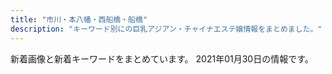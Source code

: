 ```yaml
---
title: "市川・本八幡・西船橋・船橋"
description: "キーワード別にの巨乳アジアン・チャイナエステ嬢情報をまとめました。"
---
```


新着画像と新着キーワードをまとめています。
2021年01月30日の情報です。

<DmmAffiliateIns />
<KeywordTable
  shops={
    [
    {
        "keywords": {
            "C": 12,
            "85": 12,
            "D": 30,
            "86": 18
        },
        "img_links": [
            "https://prince.iest.info/images/link_nav05.jpg",
            "https://prince.iest.info/images/room3.jpg",
            "https://prince.iest.info/images/link_nav01.jpg",
            "https://prince.iest.info/photos/sites/5/2020/12/2020121408392543.jpg",
            "https://prince.iest.info/images/top.jpg",
            "https://prince.iest.info/images/link_nav04.jpg",
            "https://prince.iest.info/photos/sites/5/2020/12/2020121408392715.jpg",
            "https://prince.iest.info/images/link_nav02.jpg",
            "https://prince.iest.info/images/room1.jpg",
            "https://prince.iest.info/images/room5.jpg",
            "https://prince.iest.info/photos/sites/5/2020/12/2020121408392660.jpg",
            "https://prince.iest.info/images/tit_staff.jpg",
            "https://prince.iest.info/images/footer.jpg",
            "https://prince.iest.info/images/room4.jpg",
            "https://prince.iest.info/images/link_nav06.jpg",
            "https://prince.iest.info/images/room2.jpg",
            "https://prince.iest.info/photos/sites/5/2021/01/2021011508371539.jpg",
            "https://prince.iest.info/images/link_nav03.jpg",
            "https://prince.iest.info/photos/sites/5/2020/12/2020121408392689.jpg",
            "https://prince.iest.info/images/tit_news.png"
        ],
        "url": "https://prince.iest.info/",
        "name": "\u30d7\u30ea\u30f3\u30bb\u30b9",
        "station": "JR\u897f\u8239\u6a4b\u99c5\u5317\u53e3"
    },
    {
        "url": "http://www.yumegokoro.esjp.info/",
        "name": "Pink Love",
        "keywords": {
            "88": 4,
            "D": 40,
            "87": 36
        },
        "img_links": [
            "http://www.yumegokoro.esjp.info/files/013-02.jpg",
            "http://www.yumegokoro.esjp.info/files/015-03.jpg",
            "http://www.yumegokoro.esjp.info/files/017-03.jpg",
            "http://www.yumegokoro.esjp.info/images/barRecruit.png",
            "http://www.yumegokoro.esjp.info/files/013.jpg",
            "http://www.yumegokoro.esjp.info/images/barSchedule.png",
            "http://www.yumegokoro.esjp.info/files/002.jpg",
            "http://www.yumegokoro.esjp.info/images/barLink.png",
            "http://www.yumegokoro.esjp.info/files/010.jpg",
            "http://www.yumegokoro.esjp.info/files/014-03.jpg",
            "http://www.yumegokoro.esjp.info/files/015-02.jpg",
            "http://www.yumegokoro.esjp.info/files/014.jpg",
            "http://www.yumegokoro.esjp.info/files/004.jpg",
            "http://www.yumegokoro.esjp.info/files/016.jpg",
            "http://www.yumegokoro.esjp.info/files/002-02.jpg",
            "http://www.yumegokoro.esjp.info/files/010-03.jpg",
            "http://www.yumegokoro.esjp.info/files/016-02.jpg",
            "http://www.yumegokoro.esjp.info/images/time.png",
            "http://www.yumegokoro.esjp.info/images/btnTop.png",
            "http://www.yumegokoro.esjp.info/images/barSystem.png",
            "http://www.yumegokoro.esjp.info/files/011-02.jpg",
            "http://www.yumegokoro.esjp.info/files/002-03.jpg",
            "http://www.yumegokoro.esjp.info/files/004-02.jpg",
            "http://www.yumegokoro.esjp.info/files/015.jpg",
            "http://www.yumegokoro.esjp.info/files/017-02.jpg",
            "http://www.yumegokoro.esjp.info/files/013-03.jpg",
            "http://www.yumegokoro.esjp.info/images/backBtn.png",
            "http://www.yumegokoro.esjp.info/images/barTherapist.png",
            "http://www.yumegokoro.esjp.info/images/header.png",
            "http://www.yumegokoro.esjp.info/files/011-03.jpg",
            "http://www.yumegokoro.esjp.info/files/017.jpg",
            "http://www.yumegokoro.esjp.info/files/012-03.jpg",
            "http://www.yumegokoro.esjp.info/images/barAccess.png",
            "http://www.yumegokoro.esjp.info/files/011.jpg",
            "http://www.yumegokoro.esjp.info/images/contentBottom.jpg",
            "http://www.yumegokoro.esjp.info/files/016-03.jpg",
            "http://www.yumegokoro.esjp.info/files/012.jpg",
            "http://www.yumegokoro.esjp.info/images/barProfile.png",
            "http://www.yumegokoro.esjp.info/files/004-03.jpg",
            "http://www.yumegokoro.esjp.info/files/010-02.jpg",
            "http://www.yumegokoro.esjp.info/files/012-02.jpg",
            "http://www.yumegokoro.esjp.info/images/barProfileSche.png",
            "http://www.yumegokoro.esjp.info/images/concept.png",
            "http://www.yumegokoro.esjp.info/files/014-02.jpg"
        ],
        "station": "JR\u8239\u6a4b\u99c5\u5317\u53e3"
    },
    {
        "keywords": {},
        "url": "http://www.es-ai.link/",
        "img_links": [
            "http://www.es-ai.link/img/riri1.jpg",
            "http://www.es-ai.link/staff/hana.jpg",
            "http://www.es-ai.link/img/yuna1.jpg",
            "http://www.es-ai.link/images/news.jpg",
            "http://www.es-ai.link/images/mobile.jpg",
            "http://www.es-ai.link/images/tg.jpg",
            "http://www.es-ai.link/images/head.jpg",
            "http://www.es-ai.link/staff/yuna.jpg",
            "http://www.es-ai.link/images/sys1.jpg",
            "http://www.es-ai.link/images/b2.jpg",
            "http://www.es-ai.link/images/int2.jpg",
            "http://www.es-ai.link/img/hana1.jpg",
            "http://www.es-ai.link/images/sys2.jpg",
            "http://www.es-ai.link/images/int1.jpg",
            "http://www.es-ai.link/images/b1.jpg",
            "http://www.es-ai.link/images/b3.jpg",
            "http://www.es-ai.link/images/interior_t.jpg",
            "http://www.es-ai.link/staff/riri.jpg",
            "http://www.es-ai.link/images/staff_t.jpg",
            "http://www.es-ai.link/images/info.jpg"
        ],
        "station": "\u5e02\u5ddd\u99c5\u5317\u53e3",
        "name": "\u611b\u7740"
    },
    {
        "name": "\u9234\u97f3-\u3059\u305a\u306d-",
        "img_links": [
            "http://es-suzune.com/staffPhoto/s20210124204424.jpg",
            "http://es-suzune.com/staffPhoto/s20200724144036.jpg",
            "http://es-suzune.com/images/access/03.png",
            "http://es-suzune.com/uploadfiles/images/IMG_7402_%E5%89%AF%E6%9C%AC.jpg",
            "http://es-suzune.com/staffPhoto/s20200709205317.jpg",
            "http://es-suzune.com/staffPhoto/b20200709154401.jpg",
            "http://es-suzune.com/staffPhoto/s20210124204401.jpg",
            "http://es-suzune.com/staffPhoto/s20191115141808.jpg",
            "http://es-suzune.com/images/showContent.jpg",
            "http://es-suzune.com/images/store/04.jpg",
            "http://es-suzune.com/staffPhoto/s20200827113545.jpg",
            "http://es-suzune.com/staffPhoto/b20210124204401.jpg",
            "http://es-suzune.com/staffPhoto/b20191115141757.jpg",
            "http://es-suzune.com/staffPhoto/b20200510132325.jpg",
            "http://es-suzune.com/staffPhoto/s20200709154538.jpg",
            "http://es-suzune.com/staffPhoto/s20191115141757.jpg",
            "http://es-suzune.com/staffPhoto/b20201022211319.jpg",
            "http://es-suzune.com/staffPhoto/b20210130235019.jpg",
            "http://es-suzune.com/staffPhoto/s20201022211319.jpg",
            "http://es-suzune.com/staffPhoto/s20200724144017.jpg",
            "http://es-suzune.com/staffPhoto/s20200827113331.jpg",
            "http://es-suzune.com/uploadfiles/images/campaignEsSuzune1.jpg",
            "http://es-suzune.com/staffPhoto/b20201128232445.jpg",
            "http://es-suzune.com/staffPhoto/s20200827113204.jpg",
            "http://es-suzune.com/staffPhoto/b20191208215817.jpg",
            "http://es-suzune.com/staffPhoto/s20191208215843.jpg",
            "http://es-suzune.com/uploadfiles/images/courseEsSuzune.jpg",
            "http://es-suzune.com/staffPhoto/s20201130191329.jpg",
            "http://es-suzune.com/staffPhoto/s20210130235019.jpg",
            "http://es-suzune.com/staffPhoto/s20191113214645.jpg",
            "http://es-suzune.com/staffPhoto/s20210103222830.jpg",
            "http://es-suzune.com/staffPhoto/s20201130140636.jpg",
            "http://es-suzune.com/staffPhoto/b20201130191329.jpg",
            "http://es-suzune.com/images/store/01.jpg",
            "http://es-suzune.com/staffPhoto/s20200510132325.jpg",
            "http://es-suzune.com/staffPhoto/b20200724144017.jpg",
            "http://es-suzune.com/staffPhoto/b20191113214645.jpg",
            "http://es-suzune.com/staffPhoto/s20191208215817.jpg",
            "http://es-suzune.com/staffPhoto/s20201128232445.jpg",
            "http://es-suzune.com/staffPhoto/s20200709205350.jpg",
            "http://es-suzune.com/staffPhoto/s20201130191509.jpg",
            "http://es-suzune.com/images/showIndex.jpg",
            "http://es-suzune.com/images/access/02.png",
            "http://es-suzune.com/images/access/05.png",
            "http://es-suzune.com/staffPhoto/s20200827113054.jpg",
            "http://es-suzune.com/images/store/02.jpg",
            "http://es-suzune.com/staffPhoto/s20201130140920.jpg",
            "http://es-suzune.com/staffPhoto/s20201130191531.jpg",
            "http://es-suzune.com/staffPhoto/s20200709154401.jpg",
            "http://es-suzune.com/staffPhoto/s20200827113641.jpg",
            "http://es-suzune.com/images/store/03.jpg",
            "http://es-suzune.com/staffPhoto/b20210103222814.jpg",
            "http://es-suzune.com/staffPhoto/b20200709205317.jpg",
            "http://es-suzune.com/staffPhoto/s20201130135623.jpg",
            "http://es-suzune.com/staffPhoto/s20210103222814.jpg",
            "http://es-suzune.com/images/access/01.png",
            "http://es-suzune.com/staffPhoto/s20201130135600.jpg",
            "http://es-suzune.com/staffPhoto/s20200827113754.jpg"
        ],
        "url": "http://es-suzune.com/",
        "keywords": {
            "\u30bb\u30af\u30b7\u30fc": 3,
            "F": 5
        },
        "station": "JR\u897f\u8239\u6a4b\u99c5\u5357\u53e3"
    },
    {
        "name": "\u5929\u4f7fBaby",
        "img_links": [
            "http://es-cupid.work/_src/51450119/wechatimg1796.jpg",
            "http://es-cupid.work/_src/48290009/4_20201209160912962.jpg",
            "http://es-cupid.work/_src/48289989/3_20201209160912987.jpg",
            "http://es-cupid.work/_src/48290071/11.jpg",
            "http://es-cupid.work/_src/51450128/wechatimg1797.jpg",
            "http://es-cupid.work/_src/48290057/navi_01.jpg",
            "http://es-cupid.work/_src/51308707/421609049373_.pic.jpg",
            "http://es-cupid.work/_src/48290074/44.jpg",
            "http://es-cupid.work/_src/51449966/wechatimg1797.jpg",
            "http://es-cupid.work/_src/51450099/wechatimg1797.jpg",
            "http://es-cupid.work/_src/50727944/line3.jpg",
            "http://es-cupid.work/_src/51947912/wechatimg1948.jpg",
            "http://es-cupid.work/_src/48290060/navi_04.jpg",
            "http://es-cupid.work/_src/51450127/wechatimg1797.jpg",
            "http://es-cupid.work/_src/51308708/line3.jpg",
            "http://es-cupid.work/_src/48289992/navi_02.jpg",
            "http://es-cupid.work/_src/48290141/icon_01.png",
            "http://es-cupid.work/_src/48290061/navi_05.jpg",
            "http://es-cupid.work/_src/50727912/wechatimg24.jpg",
            "http://es-cupid.work/_src/48290049/sign.png",
            "http://es-cupid.work/_src/48290072/22.jpg",
            "http://es-cupid.work/_src/50727922/line3.jpg",
            "http://es-cupid.work/_src/48290073/33.jpg",
            "http://es-cupid.work/_src/51308706/421609049373_.pic.jpg",
            "http://es-cupid.work/_src/50727918/line3.jpg",
            "http://es-cupid.work/_src/50727929/wechatimg156_20201204121933737.jpg",
            "http://es-cupid.work/_src/51308702/421609049373_.pic.jpg",
            "http://es-cupid.work/_src/48290063/1.jpg",
            "http://es-cupid.work/_src/48290031/sign.png",
            "http://es-cupid.work/_src/48289996/navi_03.jpg",
            "http://es-cupid.work/_src/48290000/navi_06.jpg",
            "http://es-cupid.work/_src/48290058/navi_02.jpg",
            "http://es-cupid.work/_src/50727913/wechatimg24.jpg",
            "http://es-cupid.work/_src/50727926/line3.jpg",
            "http://es-cupid.work/_src/50727930/line3.jpg",
            "http://es-cupid.work/_src/48289988/2_20201209160912986.jpg",
            "http://es-cupid.work/_src/50727942/wechatimg1478.jpg",
            "http://es-cupid.work/_src/50727943/wechatimg1478.jpg",
            "http://es-cupid.work/_src/48290075/55.jpg",
            "http://es-cupid.work/_src/51450098/wechatimg1796.jpg",
            "http://es-cupid.work/_src/49439736/wechatimg1948.jpg",
            "http://es-cupid.work/_src/51450116/line3.jpg",
            "http://es-cupid.work/_src/48290021/line3.jpg",
            "http://es-cupid.work/_src/51450125/line3.jpg",
            "http://es-cupid.work/_src/51449894/wechatimg1796.jpg",
            "http://es-cupid.work/_src/48289987/1_20201209160912990.jpg",
            "http://es-cupid.work/_src/51308692/421609049373_.pic.jpg",
            "http://es-cupid.work/_src/49439735/wechatimg1948.jpg",
            "http://es-cupid.work/_src/48290010/5_20201209160912957.jpg",
            "http://es-cupid.work/_src/48290041/sign.png",
            "http://es-cupid.work/_src/48290062/navi_06.jpg",
            "http://es-cupid.work/_src/51947916/wechatimg1948.jpg",
            "http://es-cupid.work/_src/51450129/line3.jpg",
            "http://es-cupid.work/_src/51308704/line3.jpg",
            "http://es-cupid.work/_src/48290065/2.jpg",
            "http://es-cupid.work/_src/51450121/line3.jpg",
            "http://es-cupid.work/_src/48289998/navi_05.jpg",
            "http://es-cupid.work/_src/48289990/navi_01.jpg",
            "http://es-cupid.work/_src/48290059/navi_03.jpg",
            "http://es-cupid.work/_src/48290139/icon_02.png",
            "http://es-cupid.work/_src/48290023/sign.png",
            "http://es-cupid.work/_src/50727920/wechatimg24.jpg",
            "http://es-cupid.work/_src/51450118/wechatimg1796.jpg",
            "http://es-cupid.work/_src/49007654/wechatimg156_20201204121933737.jpg",
            "http://es-cupid.work/_src/48290067/3.jpg",
            "http://es-cupid.work/_src/50727921/wechatimg24.jpg",
            "http://es-cupid.work/_src/50688600/wechatimg1478.jpg",
            "http://es-cupid.work/_src/48290011/sign.png",
            "http://es-cupid.work/_src/50727928/wechatimg156_20201204121933737.jpg",
            "http://es-cupid.work/_src/48289994/navi_04.jpg",
            "http://es-cupid.work/_src/49439733/line3.jpg",
            "http://es-cupid.work/_src/49439737/line3.jpg",
            "http://es-cupid.work/_src/48290019/line3.jpg",
            "http://es-cupid.work/_src/50727940/line3.jpg"
        ],
        "keywords": {
            "C": 7
        },
        "station": "JR\u897f\u8239\u6a4b\u99c5\u5357\u53e3",
        "url": "http://es-cupid.work/"
    },
    {
        "img_links": [
            "http://pinklady-esthe.net/img/r1.jpg",
            "http://pinklady-esthe.net/img/r2.jpg",
            "http://pinklady-esthe.net/img/st1.jpg",
            "http://pinklady-esthe.net/img/noo.png",
            "http://pinklady-esthe.net/img/top.jpg",
            "http://pinklady-esthe.net/img/st2.jpg",
            "http://pinklady-esthe.net/img/stt3.jpg",
            "http://pinklady-esthe.net/img/f1.jpg",
            "http://pinklady-esthe.net/img/r3.jpg",
            "http://pinklady-esthe.net/img/r4.jpg",
            "http://pinklady-esthe.net/img/t6.jpg",
            "http://pinklady-esthe.net/img/stt1.jpg",
            "http://pinklady-esthe.net/img/st4.jpg",
            "http://pinklady-esthe.net/img/st3.jpg",
            "http://pinklady-esthe.net/img/t2.jpg",
            "http://pinklady-esthe.net/img/st6.jpg",
            "http://pinklady-esthe.net/img/sm.jpg",
            "http://pinklady-esthe.net/img/t4.jpg",
            "http://pinklady-esthe.net/img/t1.jpg",
            "http://pinklady-esthe.net/img/t3.jpg",
            "http://pinklady-esthe.net/img/t5.jpg",
            "http://pinklady-esthe.net/img/no.png",
            "http://pinklady-esthe.net/img/st5.jpg"
        ],
        "url": "http://pinklady-esthe.net/",
        "station": "JR\u8239\u6a4b\u99c5\u5317\u53e3",
        "keywords": {
            "86": 1,
            "D": 4,
            "88": 3,
            "90": 1,
            "87": 1,
            "C": 1,
            "E": 1
        },
        "name": "V\u611bP"
    },
    {
        "img_links": [
            "http://f-clover.net/images/yu.jpg",
            "http://f-clover.net/images/risa.jpg",
            "http://f-clover.net/images/room3.jpg",
            "http://f-clover.net/images/flash1.jpg",
            "http://f-clover.net/images/room6.jpg",
            "http://f-clover.net/images/miki.jpg",
            "http://f-clover.net/images/aya.jpg",
            "http://f-clover.net/images/end.jpg",
            "http://f-clover.net/images/room2.jpg",
            "http://f-clover.net/images/a2.jpg",
            "http://f-clover.net/images/erina.jpg",
            "http://f-clover.net/images/flash2.jpg",
            "http://f-clover.net/images/index1.jpg",
            "http://f-clover.net/images/room5.jpg",
            "http://f-clover.net/images/a1.jpg",
            "http://f-clover.net/images/g3.jpg",
            "http://f-clover.net/images/mobile.jpg",
            "http://f-clover.net/images/room7.jpg",
            "http://f-clover.net/images/room1.jpg",
            "http://f-clover.net/images/room4.jpg",
            "http://f-clover.net/images/room8.jpg",
            "http://f-clover.net/images/g5.jpg"
        ],
        "name": "\u30af\u30ed\u30fc\u30d0\u30fc",
        "keywords": {},
        "url": "http://f-clover.net/",
        "station": "JR\u8239\u6a4b\u99c5\u5357\u53e3"
    },
    {
        "url": "http://www.rainday.tokyo/",
        "station": "JR\u8239\u6a4b\u99c5\u5317\u53e3",
        "name": "\u304a\u304b\u3048\u308a",
        "keywords": {
            "D": 7,
            "C": 16
        },
        "img_links": [
            "http://www.rainday.tokyo/picture/tel.png",
            "http://www.rainday.tokyo/uploads/200612/1-200612091HL45.jpg",
            "http://www.rainday.tokyo/picture/1.jpg",
            "http://www.rainday.tokyo/uploads/201005/1-201005135253U5.jpg",
            "http://www.rainday.tokyo/picture/3.jpg",
            "http://www.rainday.tokyo/picture/top-img10.jpg",
            "http://www.rainday.tokyo/uploads/201005/1-2010051356113O.jpg",
            "http://www.rainday.tokyo/picture/2.jpg",
            "http://www.rainday.tokyo/picture/4.jpg",
            "http://www.rainday.tokyo/uploads/201012/1-201012133110634.jpg",
            "http://www.rainday.tokyo/uploads/200612/1-200612091611154.jpg",
            "http://www.rainday.tokyo/picture/call.png",
            "http://www.rainday.tokyo/uploads/201208/1-20120QS92JD.jpg",
            "http://www.rainday.tokyo/uploads/201006/1-201006105515150.jpg",
            "http://www.rainday.tokyo/uploads/201005/1-201005135623432.jpg",
            "http://www.rainday.tokyo/uploads/210128/1-21012Q34313I2.jpg",
            "http://www.rainday.tokyo/uploads/200612/1-20061209132D50.jpg",
            "http://www.rainday.tokyo/uploads/210128/1-21012Q34342456.jpg",
            "http://www.rainday.tokyo/uploads/210114/1-2101140ZT91P.jpg",
            "http://www.rainday.tokyo/uploads/201006/1-201006105351493.jpg",
            "http://www.rainday.tokyo/uploads/201012/1-201012131606344.jpg",
            "http://www.rainday.tokyo/uploads/201005/1-201005135243W9.jpg",
            "http://www.rainday.tokyo/uploads/210114/1-2101140ZUK24.jpg",
            "http://www.rainday.tokyo/picture/top-img01.png"
        ]
    },
    {
        "station": "JR\u897f\u8239\u6a4b\u99c5\u5357\u53e3",
        "url": "http://www.beleza.maesjp.com/",
        "keywords": {
            "87": 2,
            "C": 14,
            "D": 3,
            "86": 2
        },
        "img_links": [
            "http://www.beleza.maesjp.com/images/movie.jpg",
            "http://www.beleza.maesjp.com/files/001-02.jpg",
            "http://www.beleza.maesjp.com/files/004.jpg",
            "http://www.beleza.maesjp.com/files/002.jpg",
            "http://www.beleza.maesjp.com/images/staff01.jpg",
            "http://www.beleza.maesjp.com/files/004-02.jpg",
            "http://www.beleza.maesjp.com/files/005-02.jpg",
            "http://www.beleza.maesjp.com/files/005.jpg",
            "http://www.beleza.maesjp.com/images/end.jpg",
            "http://www.beleza.maesjp.com/images/shop/shop04.jpg",
            "http://www.beleza.maesjp.com/images/tel.png",
            "http://www.beleza.maesjp.com/images/shop/shop03.jpg",
            "http://www.beleza.maesjp.com/files/002-02.jpg",
            "http://www.beleza.maesjp.com/images/link.jpg",
            "http://www.beleza.maesjp.com/images/shop/shop02.jpg",
            "http://www.beleza.maesjp.com/images/shop/shop05.jpg",
            "http://www.beleza.maesjp.com/files/001.jpg",
            "http://www.beleza.maesjp.com/images/shop/shop01.jpg"
        ],
        "name": "\u30d9\u30ec\u30fc\u30b6"
    },
    {
        "station": "\u8239\u6a4b\u99c5\u5317\u53e3",
        "img_links": [
            "https://co.aoaoeo.com/wp-content/themes/este/img/top-img02c.png",
            "https://co.aoaoeo.com/wp-content/uploads/2019/06/1oiuytreewrstdyfugco.jpg",
            "https://co.aoaoeo.com/wp-content/uploads/2018/12/9087621co.jpg",
            "https://co.aoaoeo.com/wp-content/uploads/2019/12/987654324567co.jpg",
            "https://co.aoaoeo.com/wp-content/themes/este/img/top-img05.png",
            "https://co.aoaoeo.com/wp-content/uploads/2019/06/9087654co.jpg",
            "https://co.aoaoeo.com/wp-content/uploads/2019/04/34568976co.jpg",
            "https://co.aoaoeo.com/wp-content/themes/este/img/top-img04.png",
            "https://co.aoaoeo.com/wp-content/uploads/2020/12/897s6atyco.jpg",
            "https://co.aoaoeo.com/wp-content/themes/este/img/tel_header.png",
            "https://co.aoaoeo.com/wp-content/themes/este/img/top-img06b.png",
            "https://co.aoaoeo.com/wp-content/themes/este/img/2.png",
            "https://co.aoaoeo.com/wp-content/uploads/2019/06/987654wdfghjco.jpg",
            "https://co.aoaoeo.com/wp-content/themes/este/img/top-img01.png",
            "https://co.aoaoeo.com/wp-content/uploads/2019/12/aytaco.jpg",
            "https://co.aoaoeo.com/wp-content/uploads/2019/06/9876543co.jpg",
            "https://co.aoaoeo.com/wp-content/uploads/2020/10/435698765co.jpg",
            "https://co.aoaoeo.com/wp-content/uploads/2019/06/0987654co.jpg",
            "https://co.aoaoeo.com/wp-content/themes/este/img/call.png",
            "https://co.aoaoeo.com/wp-content/uploads/2019/06/123456897654co.jpg",
            "https://co.aoaoeo.com/wp-content/uploads/2020/01/8976saco.jpg",
            "https://co.aoaoeo.com/wp-content/uploads/2019/12/8976aco.jpg",
            "https://co.aoaoeo.com/wp-content/themes/este/img/tel_footer.png"
        ],
        "url": "https://co.aoaoeo.com/",
        "name": "COCO",
        "keywords": {
            "E": 7,
            "F": 4,
            "\u30bb\u30af\u30b7\u30fc": 3,
            "D": 23
        }
    },
    {
        "name": "Rainbow\uff5e\u30ec\u30a4\u30f3\u30dc\u30fc\uff5e",
        "url": "http://www.rainbow-relax.xyz/",
        "img_links": [
            "http://www.rainbow-relax.xyz/files/003.jpg",
            "http://www.rainbow-relax.xyz/img/pickup.jpg",
            "http://www.rainbow-relax.xyz/files/006.jpg",
            "http://www.rainbow-relax.xyz/files/001-02.jpg",
            "http://www.rainbow-relax.xyz/img/ttl_info.png",
            "http://www.rainbow-relax.xyz/files/005.jpg",
            "http://www.rainbow-relax.xyz/images/slider/3.jpg",
            "http://www.rainbow-relax.xyz/files/004-02.jpg",
            "http://www.rainbow-relax.xyz/img/ttl_news.png",
            "http://www.rainbow-relax.xyz/images/slider/1.jpg",
            "http://www.rainbow-relax.xyz/images/slider/2.jpg",
            "http://www.rainbow-relax.xyz/img/goback.jpg",
            "http://www.rainbow-relax.xyz/files/002.jpg",
            "http://www.rainbow-relax.xyz/files/005-02.jpg",
            "http://www.rainbow-relax.xyz/img/tel.png",
            "http://www.rainbow-relax.xyz/files/003-02.jpg",
            "http://www.rainbow-relax.xyz/files/004.jpg",
            "http://www.rainbow-relax.xyz/files/006-02.jpg",
            "http://www.rainbow-relax.xyz/files/001.jpg",
            "http://www.rainbow-relax.xyz/img/btn_side_mobile.jpg",
            "http://www.rainbow-relax.xyz/files/002-02.jpg"
        ],
        "station": "JR\u8239\u6a4b\u99c5\u5317\u53e3",
        "keywords": {
            "C": 19,
            "D": 6,
            "86": 4,
            "87": 6,
            "85": 2
        }
    },
    {
        "url": "http://www.sakura.mesthe.com/",
        "keywords": {
            "D": 2,
            "86": 4,
            "87": 4,
            "C": 6
        },
        "name": "\u5922\u3054\u3053\u3061",
        "img_links": [
            "http://www.sakura.mesthe.com/files/002-02.jpg",
            "http://www.sakura.mesthe.com/images/m-top004.jpg",
            "http://www.sakura.mesthe.com/files/004-03.jpg",
            "http://www.sakura.mesthe.com/files/003-03.jpg",
            "http://www.sakura.mesthe.com/files/002.jpg",
            "http://www.sakura.mesthe.com/images/foot01.jpg",
            "http://www.sakura.mesthe.com/files/004-02.jpg",
            "http://www.sakura.mesthe.com/images/m-top003.jpg",
            "http://www.sakura.mesthe.com/files/001-03.jpg",
            "http://www.sakura.mesthe.com/images/m-head01.jpg",
            "http://www.sakura.mesthe.com/images/call.png",
            "http://www.sakura.mesthe.com/files/001-02.jpg",
            "http://www.sakura.mesthe.com/files/003.jpg",
            "http://www.sakura.mesthe.com/files/003-02.jpg",
            "http://www.sakura.mesthe.com/files/004.jpg",
            "http://www.sakura.mesthe.com/files/002-03.jpg",
            "http://www.sakura.mesthe.com/files/001.jpg"
        ],
        "station": "JR\u8239\u6a4b\u99c5\u5357\u53e3"
    },
    {
        "img_links": [
            "http://tubakihime.link/_src/52259806/wechatimg58.jpg",
            "http://tubakihime.link/_src/52259846/wechatimg58.jpg",
            "http://tubakihime.link/_src/52259814/slider2.jpg",
            "http://tubakihime.link/_src/52259808/wechatimg60.jpg",
            "http://tubakihime.link/_src/52259838/slider2.jpg",
            "http://tubakihime.link/_src/52259830/navi_03.png",
            "http://tubakihime.link/_src/52259839/slider3.jpg",
            "http://tubakihime.link/_src/52259802/wechatimg59.jpg",
            "http://tubakihime.link/_src/52347828/wechatimg31.jpg",
            "http://tubakihime.link/_src/52259842/wechatimg59.jpg",
            "http://tubakihime.link/_src/52259853/wechatimg59.jpg",
            "http://tubakihime.link/_src/52259828/navi_02.png",
            "http://tubakihime.link/_src/52259844/wechatimg61.jpg",
            "http://tubakihime.link/_src/52259834/navi_05.png",
            "http://tubakihime.link/_src/52259848/wechatimg60.jpg",
            "http://tubakihime.link/_src/52259859/wechatimg60.jpg",
            "http://tubakihime.link/_src/52259857/wechatimg58.jpg",
            "http://tubakihime.link/_src/52259826/navi_01.png",
            "http://tubakihime.link/_src/52259780/navi_04.png",
            "http://tubakihime.link/_src/52259837/slider1.jpg",
            "http://tubakihime.link/_src/52259804/wechatimg61.jpg",
            "http://tubakihime.link/_src/52259798/_x1m6343.jpg",
            "http://tubakihime.link/_src/52259832/navi_04.png",
            "http://tubakihime.link/_src/52259782/navi_05.png",
            "http://tubakihime.link/_src/52259816/cam.png",
            "http://tubakihime.link/_src/52347831/wechatimg31.jpg",
            "http://tubakihime.link/_src/52259778/navi_03.png",
            "http://tubakihime.link/_src/52259772/slider1.jpg",
            "http://tubakihime.link/_src/52259855/wechatimg61.jpg",
            "http://tubakihime.link/_src/52259774/navi_01.png",
            "http://tubakihime.link/_src/52259776/navi_02.png",
            "http://tubakihime.link/_src/52259800/dscf1336.jpg",
            "http://tubakihime.link/_src/52259815/slider3.jpg"
        ],
        "name": "\u30d4\u30f3\u30af\u30ed\u30fc\u30ba",
        "keywords": {},
        "url": "http://tubakihime.link/",
        "station": "JR\u8239\u6a4b\u99c5\u5357\u30ed"
    },
    {
        "station": "JR\u5e02\u5ddd\u99c5\u5357\u53e3",
        "keywords": {
            "D": 9,
            "C": 6,
            "84": 3,
            "86": 12,
            "87": 3
        },
        "img_links": [
            "http://www.aya-aroma.com/images/coverGirlParts.png",
            "http://www.aya-aroma.com/files/015.jpg",
            "http://www.aya-aroma.com/files/008-02.jpg",
            "http://www.aya-aroma.com/files/008.jpg",
            "http://www.aya-aroma.com/files/003.jpg",
            "http://www.aya-aroma.com/files/001-02.jpg",
            "http://www.aya-aroma.com/files/002.jpg",
            "http://www.aya-aroma.com/images/concept.jpg",
            "http://www.aya-aroma.com/files/008-03.jpg",
            "http://www.aya-aroma.com/files/003-02.jpg",
            "http://www.aya-aroma.com/files/010.jpg",
            "http://www.aya-aroma.com/files/015-03.jpg",
            "http://www.aya-aroma.com/files/001.jpg",
            "http://www.aya-aroma.com/images/melmaga.jpg",
            "http://www.aya-aroma.com/files/002-02.jpg",
            "http://www.aya-aroma.com/files/001-03.jpg",
            "http://www.aya-aroma.com/files/002-03.jpg",
            "http://www.aya-aroma.com/images/backlistbtn.png",
            "http://www.aya-aroma.com/files/015-02.jpg",
            "http://www.aya-aroma.com/images/mobile.jpg",
            "http://www.aya-aroma.com/files/010-02.jpg",
            "http://www.aya-aroma.com/files/003-03.jpg",
            "http://www.aya-aroma.com/files/010-03.jpg"
        ],
        "name": "\u5f69",
        "url": "http://www.aya-aroma.com/"
    },
    {
        "img_links": [
            "http://stylelife.work/Uploads/user/5f3cd192667f4.jpg",
            "http://stylelife.work/ueditor/php/upload/image/20180712/1531373827278035.png",
            "http://stylelife.work/Uploads/user/5f7ea89496e3e.jpg",
            "http://stylelife.work/Uploads/user/5e4101be77e18.jpg",
            "http://stylelife.work/Public/Wap/picture/sp-staff-list.png",
            "http://stylelife.work/Uploads/user/5fe143f28e361.jpg",
            "http://stylelife.work/Uploads/user/5eb35a13a1df3.jpg",
            "http://stylelife.work/Public/Wap/picture/m-foot.png",
            "http://stylelife.work/Uploads/user/5ebf50cc42240.jpg",
            "http://stylelife.work/Uploads/user/5e68a1524c2d2.jpg",
            "http://stylelife.work/Uploads/user/5de74b09394d7.jpg",
            "http://stylelife.work/Public/Wap/picture/sp-line.png",
            "http://stylelife.work/ueditor/php/upload/image/20180712/1531367078235696.png",
            "http://stylelife.work/Uploads/user/5ef9a9fd8cd20.jpg",
            "http://stylelife.work/Uploads/user/5fe290b540445.jpg",
            "http://stylelife.work/Uploads/user/5deb614369ccd.jpg",
            "http://stylelife.work/Uploads/user/5e79901ca108f.jpg",
            "http://stylelife.work/Uploads/user/5f50833fd5a74.jpg",
            "http://stylelife.work/Uploads/user/5de74b74a4faa.jpg",
            "http://stylelife.work/Uploads/user/5fe144034669d.jpg",
            "http://stylelife.work/Public/Wap/picture/staff-pc.png",
            "http://stylelife.work/Uploads/user/5ebf4ff2905f1.jpg",
            "http://stylelife.work/Uploads/user/5de74b9acbf92.jpg",
            "http://stylelife.work/Uploads/user/5fe14798c8779.jpg",
            "http://stylelife.work/Uploads/user/5fe290c048ecd.jpg",
            "http://stylelife.work/Uploads/user/5ebfa12d5429d.jpg",
            "http://stylelife.work/Uploads/user/5e1d3400053fa.jpg",
            "http://stylelife.work/Uploads/user/5dfc857c95e57.jpg",
            "http://stylelife.work/Public/Wap/picture/m-tel.png",
            "http://stylelife.work/Uploads/user/5e1d330613089.jpg",
            "http://stylelife.work/ueditor/php/upload/image/20180712/1531374173659035.png"
        ],
        "keywords": {
            "\u80f8": 1,
            "F": 2
        },
        "name": "\u3055\u304f\u3089",
        "station": "JR\u897f\u8239\u6a4b\u99c5\u5317\u53e3",
        "url": "http://stylelife.work/"
    },
    {
        "url": "http://www.sexy.relaxjp.info/",
        "name": "Sexy Love \uff5e\u30bb\u30af\u30b7\u30fc\u30e9\u30d6\uff5e",
        "keywords": {
            "87": 8,
            "E": 2,
            "\u30bb\u30af\u30b7\u30fc": 30,
            "89": 2,
            "C": 4,
            "D": 10,
            "86": 6
        },
        "img_links": [
            "http://www.sexy.relaxjp.info/photo_news/upimg/584825f4892b894a55_1.jpg",
            "http://www.sexy.relaxjp.info/files/034-02.jpg",
            "http://www.sexy.relaxjp.info/photo_news/upimg/113795f6d744eb4b28_1.jpg",
            "http://www.sexy.relaxjp.info/files/033.jpg",
            "http://www.sexy.relaxjp.info/images/foot01.jpg",
            "http://www.sexy.relaxjp.info/files/002.jpg",
            "http://www.sexy.relaxjp.info/files/030-03.jpg",
            "http://www.sexy.relaxjp.info/files/034.jpg",
            "http://www.sexy.relaxjp.info/photo_news/upimg/584825f4892b894a55_0.jpg",
            "http://www.sexy.relaxjp.info/files/023-02.jpg",
            "http://www.sexy.relaxjp.info/files/024-02.jpg",
            "http://www.sexy.relaxjp.info/images/call.png",
            "http://www.sexy.relaxjp.info/files/002-03.jpg",
            "http://www.sexy.relaxjp.info/photo_news/upimg/356735f322adb3e22f_1.jpg",
            "http://www.sexy.relaxjp.info/files/002-02.jpg",
            "http://www.sexy.relaxjp.info/files/024.jpg",
            "http://www.sexy.relaxjp.info/files/030.jpg",
            "http://www.sexy.relaxjp.info/photo_news/upimg/592295fab519ba4757_1.jpg",
            "http://www.sexy.relaxjp.info/images/m-top009.jpg",
            "http://www.sexy.relaxjp.info/images/m-top004.jpg",
            "http://www.sexy.relaxjp.info/files/033-02.jpg",
            "http://www.sexy.relaxjp.info/files/033-03.jpg",
            "http://www.sexy.relaxjp.info/files/003-02.jpg",
            "http://www.sexy.relaxjp.info/photo_news/upimg/280145f3df2b56ca0b_0.jpg",
            "http://www.sexy.relaxjp.info/photo_news/upimg/931085f753b39c3781_0.jpg",
            "http://www.sexy.relaxjp.info/files/030-02.jpg",
            "http://www.sexy.relaxjp.info/files/023-03.jpg",
            "http://www.sexy.relaxjp.info/photo_news/upimg/660875fbe0c393f4a1_0.jpg",
            "http://www.sexy.relaxjp.info/photo_news/upimg/231245f6c12b65e43e_0.jpg",
            "http://www.sexy.relaxjp.info/images/m-top010.jpg",
            "http://www.sexy.relaxjp.info/images/m-head01.jpg",
            "http://www.sexy.relaxjp.info/files/034-03.jpg",
            "http://www.sexy.relaxjp.info/files/011.jpg",
            "http://www.sexy.relaxjp.info/images/m-top003.jpg",
            "http://www.sexy.relaxjp.info/photo_news/upimg/113795f6d744eb4b28_0.jpg",
            "http://www.sexy.relaxjp.info/files/024-03.jpg",
            "http://www.sexy.relaxjp.info/files/011-02.jpg",
            "http://www.sexy.relaxjp.info/photo_news/upimg/931085f753b39c3781_1.jpg",
            "http://www.sexy.relaxjp.info/photo_news/upimg/492105f114c42209df_0.jpg",
            "http://www.sexy.relaxjp.info/files/003.jpg",
            "http://www.sexy.relaxjp.info/photo_news/upimg/378095fc48d072d81b_0.jpg",
            "http://www.sexy.relaxjp.info/files/003-03.jpg",
            "http://www.sexy.relaxjp.info/files/011-03.jpg",
            "http://www.sexy.relaxjp.info/files/023.jpg",
            "http://www.sexy.relaxjp.info/photo_news/upimg/492105f114c42209df_1.jpg"
        ],
        "station": "JR\u8239\u6a4b\u99c5\u5317\u53e3"
    },
    {
        "img_links": [
            "http://p-lady.work/staff/nana.jpg",
            "http://p-lady.work/img/nanami1.jpg",
            "http://p-lady.work/images/3.jpg",
            "http://p-lady.work/images/36.jpg",
            "http://p-lady.work/images/10.jpg",
            "http://p-lady.work/staff/zara.jpg",
            "http://p-lady.work/staff/miyu.jpg",
            "http://p-lady.work/img/koi1.jpg",
            "http://p-lady.work/images/s1.png",
            "http://p-lady.work/img/runa1.jpg",
            "http://p-lady.work/images/5.jpg",
            "http://p-lady.work/images/15.jpg",
            "http://p-lady.work/img/kurumi1.jpg",
            "http://p-lady.work/staff/mimi.jpg",
            "http://p-lady.work/images/tg.jpg",
            "http://p-lady.work/img/rika1.jpg",
            "http://p-lady.work/img/miyu1.jpg",
            "http://p-lady.work/staff/nami.jpg",
            "http://p-lady.work/images/6.jpg",
            "http://p-lady.work/staff/yuyu.jpg",
            "http://p-lady.work/img/yuyu1.jpg",
            "http://p-lady.work/images/16.jpg",
            "http://p-lady.work/images/head.jpg",
            "http://p-lady.work/images/20.jpg",
            "http://p-lady.work/images/rec2.jpg",
            "http://p-lady.work/images/23.jpg",
            "http://p-lady.work/images/sys.jpg",
            "http://p-lady.work/img/anna1.jpg",
            "http://p-lady.work/img/reiko1.jpg",
            "http://p-lady.work/img/mimi1.jpg",
            "http://p-lady.work/staff/saki.jpg",
            "http://p-lady.work/staff/kurumi.jpg",
            "http://p-lady.work/images/int2.jpg",
            "http://p-lady.work/images/ac1.jpg",
            "http://p-lady.work/images/29.jpg",
            "http://p-lady.work/img/yui1.jpg",
            "http://p-lady.work/img/nami1.jpg",
            "http://p-lady.work/images/25.jpg",
            "http://p-lady.work/images/staff_t.jpg",
            "http://p-lady.work/images/news.jpg",
            "http://p-lady.work/staff/rika.jpg",
            "http://p-lady.work/staff/yui.jpg",
            "http://p-lady.work/images/rec1.jpg",
            "http://p-lady.work/images/32.jpg",
            "http://p-lady.work/images/30.jpg",
            "http://p-lady.work/staff/reiko.jpg",
            "http://p-lady.work/images/28.jpg",
            "http://p-lady.work/img/riri1.jpg",
            "http://p-lady.work/images/17.jpg",
            "http://p-lady.work/images/27.jpg",
            "http://p-lady.work/images/37.jpg",
            "http://p-lady.work/images/33.jpg",
            "http://p-lady.work/images/interior_t.jpg",
            "http://p-lady.work/images/7.jpg",
            "http://p-lady.work/images/35.jpg",
            "http://p-lady.work/staff/mirai.jpg",
            "http://p-lady.work/img/saki1.jpg",
            "http://p-lady.work/images/21.jpg",
            "http://p-lady.work/images/int1.jpg",
            "http://p-lady.work/images/26.jpg",
            "http://p-lady.work/img/nana1.jpg",
            "http://p-lady.work/images/18.jpg",
            "http://p-lady.work/staff/anna.jpg",
            "http://p-lady.work/staff/rena.jpg",
            "http://p-lady.work/staff/eri.jpg",
            "http://p-lady.work/images/2.jpg",
            "http://p-lady.work/img/risa1.jpg",
            "http://p-lady.work/staff/riri.jpg",
            "http://p-lady.work/img/mirai1.jpg",
            "http://p-lady.work/staff/nanami.jpg",
            "http://p-lady.work/staff/risa.jpg",
            "http://p-lady.work/img/rena1.jpg",
            "http://p-lady.work/staff/runa.jpg",
            "http://p-lady.work/staff/koi.jpg",
            "http://p-lady.work/img/zara1.jpg",
            "http://p-lady.work/img/eri1.jpg"
        ],
        "keywords": {},
        "url": "http://p-lady.work/",
        "name": "\u4e03\u5f69",
        "station": "JR\u897f\u8239\u6a4b\u99c5\u5357\u53e3"
    },
    {
        "station": "JR\u672c\u516b\u5e61\u99c5\u5317\u53e3",
        "img_links": [
            "http://yelaixang.sweet-relaxation.com/img/cast/miki-03.jpg",
            "http://yelaixang.sweet-relaxation.com/img/slick/sl-6.jpg",
            "http://yelaixang.sweet-relaxation.com/img/cast/yuki-01.jpg",
            "http://yelaixang.sweet-relaxation.com/img/cast/yuri-02.jpg",
            "http://yelaixang.sweet-relaxation.com/img/cast/nana-03.jpg",
            "http://yelaixang.sweet-relaxation.com/img/cast/yuki-03.jpg",
            "http://yelaixang.sweet-relaxation.com/img/slick/sl-4.jpg",
            "http://yelaixang.sweet-relaxation.com/img/interior/in_corridor.jpg",
            "http://yelaixang.sweet-relaxation.com/img/slick/sl-3.jpg",
            "http://yelaixang.sweet-relaxation.com/img/cast/yuri-01.jpg",
            "http://yelaixang.sweet-relaxation.com/img/cast/yuri-03.jpg",
            "http://yelaixang.sweet-relaxation.com/img/slick/sl-2.jpg",
            "http://yelaixang.sweet-relaxation.com/img/interior/in_lobby.jpg",
            "http://yelaixang.sweet-relaxation.com/img/cast/nana-02.jpg",
            "http://yelaixang.sweet-relaxation.com/img/cast/miki-02.jpg",
            "http://yelaixang.sweet-relaxation.com/img/cast/nana-01.jpg",
            "http://yelaixang.sweet-relaxation.com/img/slick/sl-1.jpg",
            "http://yelaixang.sweet-relaxation.com/img/slick/sl-7.jpg",
            "http://yelaixang.sweet-relaxation.com/img/cast/miki-01.jpg",
            "http://yelaixang.sweet-relaxation.com/img/slick/sl-5.jpg",
            "http://yelaixang.sweet-relaxation.com/img/cast/yuki-02.jpg"
        ],
        "keywords": {},
        "url": "http://yelaixang.sweet-relaxation.com/",
        "name": "\u591c\u6765\u9999\uff5eYe Lai Xang\uff5e"
    },
    {
        "keywords": {
            "D": 4,
            "C": 23
        },
        "station": "JR\u8239\u6a4b\u99c5\u5357\u53e3",
        "name": "\u3053\u3044\u3073\u3068",
        "url": "http://kaori-1.tokyo/",
        "img_links": [
            "http://kaori-1.tokyo/uploads/200511/1-20051109595T28.jpg",
            "http://kaori-1.tokyo/uploads/201208/1-20120QK441122.jpg",
            "http://kaori-1.tokyo/uploads/200511/1-200511100152329.jpg",
            "http://kaori-1.tokyo/picture/tel.png",
            "http://kaori-1.tokyo/uploads/200511/1-200511095KJ64.jpg",
            "http://kaori-1.tokyo/picture/2.jpg",
            "http://kaori-1.tokyo/uploads/200511/1-20051109591UM.jpg",
            "http://kaori-1.tokyo/uploads/201208/1-20120QK541J2.jpg",
            "http://kaori-1.tokyo/uploads/200511/1-200511100230S8.jpg",
            "http://kaori-1.tokyo/picture/top-img01.png",
            "http://kaori-1.tokyo/uploads/210114/1-2101140ZT4c0.jpg",
            "http://kaori-1.tokyo/uploads/210128/1-21012Q32232931.jpg",
            "http://kaori-1.tokyo/picture/top-img02.png",
            "http://kaori-1.tokyo/picture/3.jpg",
            "http://kaori-1.tokyo/uploads/201012/1-201012142645R9.jpg",
            "http://kaori-1.tokyo/picture/top-img03.jpg",
            "http://kaori-1.tokyo/uploads/210114/1-2101140ZSE44.jpg",
            "http://kaori-1.tokyo/uploads/200601/1-200601133435202.jpg",
            "http://kaori-1.tokyo/uploads/200601/1-200601133419150.jpg",
            "http://kaori-1.tokyo/uploads/200511/1-200511095635134.jpg",
            "http://kaori-1.tokyo/picture/call.png",
            "http://kaori-1.tokyo/picture/1.jpg",
            "http://kaori-1.tokyo/uploads/201012/1-201012142625F6.jpg",
            "http://kaori-1.tokyo/uploads/210128/1-21012Q3424b31.jpg",
            "http://kaori-1.tokyo/picture/4.jpg"
        ]
    },
    {
        "url": "http://junpu.xyz.mn/",
        "keywords": {
            "88": 8,
            "F": 8,
            "85": 6,
            "91": 2,
            "G": 6,
            "87": 4,
            "C": 21,
            "83": 4,
            "D": 14
        },
        "name": "\u30a8\u30ec\u30ca\u30c9\u30fc\u30eb",
        "img_links": [
            "http://junpu.xyz.mn/images/top.jpg",
            "http://junpu.xyz.mn/photos/sites/129/2019/07/2019072615361857.jpg",
            "http://junpu.xyz.mn/photos/sites/129/2020/12/2020121011431058.jpg",
            "http://junpu.xyz.mn/images/line2.jpg",
            "http://junpu.xyz.mn/images/end.png",
            "http://junpu.xyz.mn/images/r2.jpg",
            "http://junpu.xyz.mn/images/s_news.jpg",
            "http://junpu.xyz.mn/photos/sites/129/2019/09/2019091210372889.jpg",
            "http://junpu.xyz.mn/photos/sites/129/2021/01/2021011113081255.jpg",
            "http://junpu.xyz.mn/images/r4.jpg",
            "http://junpu.xyz.mn/photos/sites/129/2019/09/2019090515262527.jpg",
            "http://junpu.xyz.mn/photos/sites/129/2019/11/2019112612382247.jpg",
            "http://junpu.xyz.mn/images/r1.jpg",
            "http://junpu.xyz.mn/images/r3.jpg",
            "http://junpu.xyz.mn/photos/sites/129/2019/11/2019112612382247-450x675.jpg",
            "http://junpu.xyz.mn/photos/sites/129/2020/07/2020070913460055.jpg"
        ],
        "station": "\u897f\u8239\u6a4b\u99c5\u5357\u53e3"
    },
    {
        "keywords": {
            "D": 14,
            "86": 4,
            "87": 12,
            "C": 2
        },
        "name": "Honey",
        "station": "JR\u897f\u8239\u6a4b\u99c5\u5357\u53e3",
        "img_links": [
            "http://www.relax-honey.info/files/021-03.jpg",
            "http://www.relax-honey.info/images/slider/3.jpg",
            "http://www.relax-honey.info/images/s_staff.jpg",
            "http://www.relax-honey.info/images/s_info.jpg",
            "http://www.relax-honey.info/files/065-02.jpg",
            "http://www.relax-honey.info/files/053-02.jpg",
            "http://www.relax-honey.info/files/065-03.jpg",
            "http://www.relax-honey.info/files/053-03.jpg",
            "http://www.relax-honey.info/files/006.jpg",
            "http://www.relax-honey.info/images/s_pick.jpg",
            "http://www.relax-honey.info/files/006-02.jpg",
            "http://www.relax-honey.info/files/061.jpg",
            "http://www.relax-honey.info/files/069.jpg",
            "http://www.relax-honey.info/images/slider/1.jpg",
            "http://www.relax-honey.info/files/057-03.jpg",
            "http://www.relax-honey.info/images/mobile.jpg",
            "http://www.relax-honey.info/files/057-02.jpg",
            "http://www.relax-honey.info/files/061-03.jpg",
            "http://www.relax-honey.info/files/067.jpg",
            "http://www.relax-honey.info/files/067-02.jpg",
            "http://www.relax-honey.info/files/057.jpg",
            "http://www.relax-honey.info/files/021-02.jpg",
            "http://www.relax-honey.info/files/065.jpg",
            "http://www.relax-honey.info/files/061-02.jpg",
            "http://www.relax-honey.info/images/s_news.jpg",
            "http://www.relax-honey.info/files/069-03.jpg",
            "http://www.relax-honey.info/files/067-03.jpg",
            "http://www.relax-honey.info/images/nbj3.jpg",
            "http://www.relax-honey.info/files/053.jpg",
            "http://www.relax-honey.info/images/end1.jpg",
            "http://www.relax-honey.info/files/069-02.jpg",
            "http://www.relax-honey.info/images/1.jpg",
            "http://www.relax-honey.info/images/slider/2.jpg",
            "http://www.relax-honey.info/files/006-03.jpg",
            "http://www.relax-honey.info/images/top.jpg",
            "http://www.relax-honey.info/files/021.jpg"
        ],
        "url": "http://www.relax-honey.info/"
    },
    {
        "name": "\u30ad\u30e5\u30fc\u30c8\u30cf\u30fc\u30c8",
        "img_links": [
            "http://cute-heart.jpn.cm/photos/sites/64/2021/01/2021012308481773.jpg",
            "http://cute-heart.jpn.cm/photos/sites/64/2020/12/2020121002554723.jpg",
            "http://cute-heart.jpn.cm/images/s_pick.png",
            "http://cute-heart.jpn.cm/images/top.png",
            "http://cute-heart.jpn.cm/images/s_news.png",
            "http://cute-heart.jpn.cm/photos/sites/64/2020/11/2020111706430286.jpg",
            "http://cute-heart.jpn.cm/images/2.png",
            "http://cute-heart.jpn.cm/images/1.png",
            "http://cute-heart.jpn.cm/images/line.png",
            "http://cute-heart.jpn.cm/photos/sites/64/2020/11/2020111706430319.jpg",
            "http://cute-heart.jpn.cm/images/barProfile02.png",
            "http://cute-heart.jpn.cm/images/3.png",
            "http://cute-heart.jpn.cm/photos/sites/64/2020/11/2020111706430450.jpg",
            "http://cute-heart.jpn.cm/photos/sites/64/2020/11/2020111707253158.jpg",
            "http://cute-heart.jpn.cm/images/s_play-movie.png",
            "http://cute-heart.jpn.cm/images/mobile.png",
            "http://cute-heart.jpn.cm/images/s_staff1.png",
            "http://cute-heart.jpn.cm/images/s_staff.png",
            "http://cute-heart.jpn.cm/photos/sites/64/2020/11/2020111706430545.jpg"
        ],
        "keywords": {
            "F": 4,
            "86": 6,
            "E": 6,
            "C": 20,
            "92": 4,
            "87": 2,
            "83": 6,
            "D": 12,
            "85": 6,
            "89": 4
        },
        "url": "http://cute-heart.jpn.cm/",
        "station": "\u897f\u8239\u6a4b\u99c5\u5317\u53e3"
    },
    {
        "img_links": [
            "http://iyashinomori.dnsfor.me/images/iyashi_qr.png",
            "http://iyashinomori.dnsfor.me/images/massaji.jpg",
            "http://iyashinomori.dnsfor.me/images/anna.jpg",
            "http://iyashinomori.dnsfor.me/images/lanmu-c_03.jpg",
            "http://iyashinomori.dnsfor.me/images/mas-de.jpg",
            "http://iyashinomori.dnsfor.me/images/nav-job.jpg",
            "http://iyashinomori.dnsfor.me/images/aya2.jpg",
            "http://iyashinomori.dnsfor.me/images/masmises.jpg",
            "http://iyashinomori.dnsfor.me/images/ami.jpg",
            "http://iyashinomori.dnsfor.me/images/main_09.jpg",
            "http://iyashinomori.dnsfor.me/images/nav-staff.jpg",
            "http://iyashinomori.dnsfor.me/images/rinn.jpg",
            "http://iyashinomori.dnsfor.me/images/aroma.jpg",
            "http://iyashinomori.dnsfor.me/images/akasuri.jpg",
            "http://iyashinomori.dnsfor.me/images/mari.jpg",
            "http://iyashinomori.dnsfor.me/images/nako.jpeg"
        ],
        "station": "JR\u897f\u8239\u6a4b\u99c5\u5317\u53e3",
        "keywords": {},
        "url": "http://iyashinomori.dnsfor.me/",
        "name": "\u7652\u3057\u306e\u68ee"
    },
    {
        "name": "\u30de\u30fc\u30e1\u30a4\u30c9",
        "station": "JR\u8239\u6a4b\u99c5\u5317\u53e3",
        "img_links": [
            "http://happy.relaxnabi.com/css/staff/staff-007-a.jpg",
            "http://happy.relaxnabi.com/css/nav/nav-001.png",
            "http://happy.relaxnabi.com/css/staff/staff000008.jpg",
            "http://happy.relaxnabi.com/css/staff/staff-10-a.jpg",
            "http://happy.relaxnabi.com/css/staff/staff000003-a.jpg",
            "http://happy.relaxnabi.com/css/nav/nav-005.png",
            "http://happy.relaxnabi.com/css/staff/staff000003.jpg",
            "http://happy.relaxnabi.com/css/staff/staff0001.jpg",
            "http://happy.relaxnabi.com/css/staff/staff-05.jpg",
            "http://happy.relaxnabi.com/css/nav/nav-003.png",
            "http://happy.relaxnabi.com/css/staff/staff-007.jpg",
            "http://happy.relaxnabi.com/css/staff/staff-05-a.jpg",
            "http://happy.relaxnabi.com/css/nav/nav-002.png",
            "http://happy.relaxnabi.com/css/staff/staff000008-a.jpg",
            "http://happy.relaxnabi.com/css/top0001.png",
            "http://happy.relaxnabi.com/css/tel.png",
            "http://happy.relaxnabi.com/css/staff/staff-10.jpg",
            "http://happy.relaxnabi.com/css/staff/staff-04.jpg",
            "http://happy.relaxnabi.com/css/staff/staff017-a.jpg",
            "http://happy.relaxnabi.com/css/nav/nav-004.png",
            "http://happy.relaxnabi.com/css/staff/staff017.jpg",
            "http://happy.relaxnabi.com/css/staff/staff0001-a.jpg",
            "http://happy.relaxnabi.com/css/nav/nav-006.png",
            "http://happy.relaxnabi.com/css/top-03.png",
            "http://happy.relaxnabi.com/css/staff/staff-04-a.jpg"
        ],
        "url": "http://happy.relaxnabi.com/",
        "keywords": {
            "91": 1,
            "E": 4,
            "92": 4,
            "90": 2,
            "F": 1,
            "88": 1,
            "D": 2
        }
    },
    {
        "url": "http://www.diamond.mesthe.com/",
        "keywords": {
            "87": 4,
            "C": 13,
            "88": 2,
            "86": 2,
            "D": 6
        },
        "name": "\u30c0\u30a4\u30e4\u30e2\u30f3\u30c9",
        "img_links": [
            "http://www.diamond.mesthe.com/images/slider/1.jpg",
            "http://www.diamond.mesthe.com/img/top_option03.jpg",
            "http://www.diamond.mesthe.com/files/001.jpg",
            "http://www.diamond.mesthe.com/img/btn_side_mobile.jpg",
            "http://www.diamond.mesthe.com/img/top_option04.jpg",
            "http://www.diamond.mesthe.com/img/goback.jpg",
            "http://www.diamond.mesthe.com/img/top_option01.jpg",
            "http://www.diamond.mesthe.com/img/ttl_news.png",
            "http://www.diamond.mesthe.com/files/003.jpg",
            "http://www.diamond.mesthe.com/files/004.jpg",
            "http://www.diamond.mesthe.com/img/btn_blog.png",
            "http://www.diamond.mesthe.com/images/slider/3.jpg",
            "http://www.diamond.mesthe.com/img/tel.png",
            "http://www.diamond.mesthe.com/files/002.jpg",
            "http://www.diamond.mesthe.com/files/002-02.jpg",
            "http://www.diamond.mesthe.com/files/004-02.jpg",
            "http://www.diamond.mesthe.com/images/slider/2.jpg",
            "http://www.diamond.mesthe.com/img/ttl_therapist.png",
            "http://www.diamond.mesthe.com/img/pickup.jpg",
            "http://www.diamond.mesthe.com/img/ttl_info.png",
            "http://www.diamond.mesthe.com/files/003-02.jpg",
            "http://www.diamond.mesthe.com/files/001-02.jpg"
        ],
        "station": "JR\u897f\u8239\u6a4b\u99c5\u5357\u53e3"
    },
    {
        "keywords": {
            "C": 4,
            "90": 2,
            "E": 5,
            "D": 1,
            "93": 1,
            "86": 2,
            "89": 1,
            "92": 2
        },
        "station": "JR\u8239\u6a4b\u99c5\u5317\u53e3",
        "name": "\u6696 \uff5eHinata\uff5e",
        "img_links": [
            "http://hinata.relaxnabi.com/css/main-left03.jpg",
            "http://hinata.relaxnabi.com/css/staff/staff00001.jpg",
            "http://hinata.relaxnabi.com/css/staff/staff00004-a.jpg",
            "http://hinata.relaxnabi.com/css/staff/staff00003-a.jpg",
            "http://hinata.relaxnabi.com/css/right.jpg",
            "http://hinata.relaxnabi.com/css/osusume38.jpg",
            "http://hinata.relaxnabi.com/css/nav/sub-003.jpg",
            "http://hinata.relaxnabi.com/css/nav/nav-004.jpg",
            "http://hinata.relaxnabi.com/css/left.jpg",
            "http://hinata.relaxnabi.com/img/tiaowen.png",
            "http://hinata.relaxnabi.com/css/staff/staff-08-a.jpg",
            "http://hinata.relaxnabi.com/css/staff/staff17.jpg",
            "http://hinata.relaxnabi.com/css/nav/nav-003.jpg",
            "http://hinata.relaxnabi.com/css/staff/staff-08.jpg",
            "http://hinata.relaxnabi.com/css/staff/staff-007-a.jpg",
            "http://hinata.relaxnabi.com/css/girls001.jpg",
            "http://hinata.relaxnabi.com/css/nav/nav-006.jpg",
            "http://hinata.relaxnabi.com/css/tel01.png",
            "http://hinata.relaxnabi.com/css/staff/staff15.jpg",
            "http://hinata.relaxnabi.com/css/nav/sub-006.jpg",
            "http://hinata.relaxnabi.com/css/staff/staff00003.jpg",
            "http://hinata.relaxnabi.com/css/nav/nav-005.jpg",
            "http://hinata.relaxnabi.com/css/main-left02.jpg",
            "http://hinata.relaxnabi.com/css/nav/sub-004.jpg",
            "http://hinata.relaxnabi.com/css/staff/staff-007.jpg",
            "http://hinata.relaxnabi.com/css/top02.jpg",
            "http://hinata.relaxnabi.com/css/staff/staff00001-a.jpg",
            "http://hinata.relaxnabi.com/css/nav/sub-005.jpg",
            "http://hinata.relaxnabi.com/css/nav/sub-002.jpg",
            "http://hinata.relaxnabi.com/css/button.jpg",
            "http://hinata.relaxnabi.com/css/nav/sub-001.jpg",
            "http://hinata.relaxnabi.com/css/staff/staff15-a.jpg",
            "http://hinata.relaxnabi.com/css/nav/nav-001.jpg",
            "http://hinata.relaxnabi.com/css/nav/nav-002.jpg",
            "http://hinata.relaxnabi.com/css/staff/staff-06.jpg",
            "http://hinata.relaxnabi.com/css/staff/staff17-a.jpg",
            "http://hinata.relaxnabi.com/css/staff/staff00004.jpg",
            "http://hinata.relaxnabi.com/css/staff/staff-06-a.jpg"
        ],
        "url": "http://hinata.relaxnabi.com/"
    },
    {
        "name": "\u604b\u4eba\u7269\u8a9e",
        "url": "https://n-koi.eoeoco.com/",
        "station": "JR\u897f\u8239\u6a4b\u99c5\u5357\u53e3",
        "keywords": {
            "D": 27,
            "E": 9
        },
        "img_links": [
            "https://n-koi.eoeoco.com/wp-content/themes/este/img/top-img04.png",
            "https://n-koi.eoeoco.com/wp-content/themes/este/img/1.jpg",
            "https://n-koi.eoeoco.com/wp-content/uploads/2018/12/786512678loveo.jpg",
            "https://n-koi.eoeoco.com/wp-content/uploads/2019/06/2sfghmomo.jpg",
            "https://n-koi.eoeoco.com/wp-content/uploads/2020/01/78loveo.jpg",
            "https://n-koi.eoeoco.com/wp-content/uploads/2019/06/3esrtdfygmomo.jpg",
            "https://n-koi.eoeoco.com/wp-content/uploads/2019/06/1waesdmomo.jpg",
            "https://n-koi.eoeoco.com/wp-content/uploads/2019/06/4setrdfmomo.jpg",
            "https://n-koi.eoeoco.com/wp-content/themes/este/img/top-img01a.png",
            "https://n-koi.eoeoco.com/wp-content/themes/este/img/top-img01b.png",
            "https://n-koi.eoeoco.com/wp-content/uploads/2020/01/345678loveo.jpg",
            "https://n-koi.eoeoco.com/wp-content/themes/este/img/call.png",
            "https://n-koi.eoeoco.com/wp-content/themes/este/img/top-img01.png",
            "https://n-koi.eoeoco.com/wp-content/themes/este/img/tel_header.png",
            "https://n-koi.eoeoco.com/wp-content/themes/este/img/2.jpg",
            "https://n-koi.eoeoco.com/wp-content/uploads/2019/04/876521loveo.jpg",
            "https://n-koi.eoeoco.com/wp-content/uploads/2020/08/111loveo.jpg",
            "https://n-koi.eoeoco.com/wp-content/themes/este/img/4.jpg",
            "https://n-koi.eoeoco.com/wp-content/uploads/2020/09/8976211loveo.jpg",
            "https://n-koi.eoeoco.com/wp-content/themes/este/img/tel_footer.png",
            "https://n-koi.eoeoco.com/wp-content/themes/este/img/top-img02.png",
            "https://n-koi.eoeoco.com/wp-content/themes/este/img/3.jpg",
            "https://n-koi.eoeoco.com/wp-content/uploads/2019/06/675tfgmomo.jpg"
        ]
    },
    {
        "url": "https://romance.ies.fun/",
        "name": "\u30ed\u30de\u30f3\u30b9",
        "img_links": [
            "https://romance.ies.fun/photos/sites/82/2020/11/2020112809015281.jpg",
            "https://romance.ies.fun/images/s_staff.jpg",
            "https://romance.ies.fun/images/info.jpg",
            "https://romance.ies.fun/images/room4.jpg",
            "https://romance.ies.fun/images/s3.jpg",
            "https://romance.ies.fun/images/s1.jpg",
            "https://romance.ies.fun/images/s_news.png",
            "https://romance.ies.fun/images/s_pick.png",
            "https://romance.ies.fun/photos/sites/82/2020/11/2020112809015172.jpg",
            "https://romance.ies.fun/photos/sites/82/2020/11/202011280901495.jpg",
            "https://romance.ies.fun/images/room1.jpg",
            "https://romance.ies.fun/images/relax.jpg",
            "https://romance.ies.fun/images/top.png",
            "https://romance.ies.fun/photos/sites/82/2020/11/2020112809015024.jpg",
            "https://romance.ies.fun/images/mobile.jpg",
            "https://romance.ies.fun/images/room3.jpg",
            "https://romance.ies.fun/images/room2.jpg"
        ],
        "keywords": {
            "D": 20,
            "86": 10,
            "85": 10
        },
        "station": "JR\u672c\u516b\u5e61\u99c5\u5357\u53e3"
    },
    {
        "name": "\u7652\u3057\u306e\u6d77",
        "station": "\u5e02\u5ddd\u99c5\u5317\u53e3",
        "keywords": {},
        "url": "http://www.iyashinoumi.com/",
        "img_links": [
            "http://www.iyashinoumi.com/img/sTitle_right.png",
            "http://www.iyashinoumi.com/img/miss24sb.jpg",
            "http://www.iyashinoumi.com/img/miss7s.jpg",
            "http://www.iyashinoumi.com/img/miss6sb.jpg",
            "http://www.iyashinoumi.com/img/miss28sb.jpg",
            "http://www.iyashinoumi.com/img/miss25sb.jpg",
            "http://www.iyashinoumi.com/img/tel1.png",
            "http://www.iyashinoumi.com/img/miss7sb.jpg",
            "http://www.iyashinoumi.com/img/miss27sb.jpg",
            "http://www.iyashinoumi.com/img/sTitle_left.png"
        ]
    },
    {
        "url": "http://aroma-esthe.info/",
        "keywords": {
            "D": 6,
            "86": 8
        },
        "name": "Happy Bell",
        "img_links": [
            "http://aroma-esthe.info/images/r3.jpg",
            "http://aroma-esthe.info/images/cg02.jpg",
            "http://aroma-esthe.info/images/slider-img002.jpg",
            "http://aroma-esthe.info/images/tit-sub5.jpg",
            "http://aroma-esthe.info/images/slider-img003.jpg",
            "http://aroma-esthe.info/images/qr.jpg",
            "http://aroma-esthe.info/images/slider-img001.jpg",
            "http://aroma-esthe.info/images/r4.jpg",
            "http://aroma-esthe.info/images/tit-sub2.jpg",
            "http://aroma-esthe.info/images/tit-sub1.jpg",
            "http://aroma-esthe.info/images/r1.jpg",
            "http://aroma-esthe.info/images/tit-sub4.jpg",
            "http://aroma-esthe.info/images/b-online.png",
            "http://aroma-esthe.info/images/tit-sub6.jpg",
            "http://aroma-esthe.info/images/b-tel.png",
            "http://aroma-esthe.info/images/m2.jpg",
            "http://aroma-esthe.info/images/kan.jpg",
            "http://aroma-esthe.info/images/m1.jpg",
            "http://aroma-esthe.info/images/tit-sub3.jpg",
            "http://aroma-esthe.info/images/cg05.jpg",
            "http://aroma-esthe.info/images/m3.jpg",
            "http://aroma-esthe.info/images/m4.jpg",
            "http://aroma-esthe.info/images/cg03.jpg",
            "http://aroma-esthe.info/images/cg01.jpg",
            "http://aroma-esthe.info/images/r2.jpg",
            "http://aroma-esthe.info/link/menlog.jpg"
        ],
        "station": "\u4eac\u6210\u516b\u5e61\u99c5\u5317\u53e3"
    },
    {
        "keywords": {
            "87": 1,
            "86": 1,
            "E": 2,
            "D": 2,
            "85": 2,
            "C": 20
        },
        "name": "OLIVE",
        "url": "http://olive.est.cm/",
        "img_links": [
            "http://olive.est.cm/images/room3.jpg",
            "http://olive.est.cm/photos/sites/79/2021/01/202101291707369.jpg",
            "http://olive.est.cm/images/top1.jpg",
            "http://olive.est.cm/images/girl-z1.jpg",
            "http://olive.est.cm/images/link1.jpg",
            "http://olive.est.cm/images/room6.jpg",
            "http://olive.est.cm/images/mobile.png",
            "http://olive.est.cm/images/room4.jpg",
            "http://olive.est.cm/images/room5.jpg",
            "http://olive.est.cm/images/room2.jpg",
            "http://olive.est.cm/images/staff01.jpg",
            "http://olive.est.cm/photos/sites/79/2020/12/2020122818422114.jpg",
            "http://olive.est.cm/photos/sites/79/2021/01/2021012916461859.jpg",
            "http://olive.est.cm/images/girl-z2.jpg",
            "http://olive.est.cm/images/s_news.jpg",
            "http://olive.est.cm/images/room1.jpg",
            "http://olive.est.cm/photos/sites/79/2021/01/2021012916461110.jpg",
            "http://olive.est.cm/photos/sites/79/2020/12/2020121917122426.jpg",
            "http://olive.est.cm/images/newface1.jpg",
            "http://olive.est.cm/photos/sites/79/2021/01/2021012917072920.jpg",
            "http://olive.est.cm/images/top.jpg"
        ],
        "station": "JR\u8239\u6a4b\u99c5\u5317\u53e3"
    },
    {
        "img_links": [],
        "url": "http://sminfvnda.xyz/",
        "name": "\u8309\u8389\u82b1",
        "station": "\u4eac\u6210\u8239\u6a4b\u99c5",
        "keywords": {}
    },
    {
        "keywords": {
            "C": 16
        },
        "img_links": [
            "http://hanaoto.pw/images/sptel.png",
            "http://hanaoto.pw/images/tel.png",
            "http://hanaoto.pw/images/a02.jpg",
            "http://hanaoto.pw/images/ami1.jpg",
            "http://hanaoto.pw/images/maga.jpg",
            "http://hanaoto.pw/images/yy2.jpg",
            "http://hanaoto.pw/images/la.jpg",
            "http://hanaoto.pw/images/g4.jpg",
            "http://hanaoto.pw/images/flash3.jpg",
            "http://hanaoto.pw/images/nana1.jpg",
            "http://hanaoto.pw/images/mm1.jpg",
            "http://hanaoto.pw/images/g2.jpg",
            "http://hanaoto.pw/images/maga1.jpg",
            "http://hanaoto.pw/images/mobile.png",
            "http://hanaoto.pw/images/g6.jpg",
            "http://hanaoto.pw/images/flash4.jpg",
            "http://hanaoto.pw/images/flash.jpg",
            "http://hanaoto.pw/images/flash5.jpg"
        ],
        "url": "http://hanaoto.pw/",
        "station": "JR\u897f\u8239\u6a4b\u99c5\u5357\u53e3",
        "name": "NEW \u82b1\u30ce\u97f3"
    },
    {
        "station": "JR\u672c\u516b\u5e61\u99c5\u5317\u53e3",
        "url": "http://www.club.relaxjp.info/",
        "keywords": {
            "D": 5,
            "86": 2,
            "87": 4,
            "C": 1
        },
        "img_links": [
            "http://www.club.relaxjp.info/files/007-02.jpg",
            "http://www.club.relaxjp.info/images/b1.jpg",
            "http://www.club.relaxjp.info/images/interior_t.png",
            "http://www.club.relaxjp.info/images/int1.png",
            "http://www.club.relaxjp.info/images/sys1.png",
            "http://www.club.relaxjp.info/files/006-02.jpg",
            "http://www.club.relaxjp.info/files/013.jpg",
            "http://www.club.relaxjp.info/files/014.jpg",
            "http://www.club.relaxjp.info/images/head.jpg",
            "http://www.club.relaxjp.info/files/013-02.jpg",
            "http://www.club.relaxjp.info/files/006.jpg",
            "http://www.club.relaxjp.info/images/line.png",
            "http://www.club.relaxjp.info/images/ta.jpg",
            "http://www.club.relaxjp.info/images/staff_t.png",
            "http://www.club.relaxjp.info/images/sys3.png",
            "http://www.club.relaxjp.info/images/mobile.jpg",
            "http://www.club.relaxjp.info/files/009.jpg",
            "http://www.club.relaxjp.info/files/004.jpg",
            "http://www.club.relaxjp.info/files/014-02.jpg",
            "http://www.club.relaxjp.info/files/007.jpg",
            "http://www.club.relaxjp.info/images/rec2.png",
            "http://www.club.relaxjp.info/files/004-02.jpg",
            "http://www.club.relaxjp.info/images/sys2.png",
            "http://www.club.relaxjp.info/images/link_t.png",
            "http://www.club.relaxjp.info/images/int2.png",
            "http://www.club.relaxjp.info/images/rec1.png",
            "http://www.club.relaxjp.info/files/009-02.jpg",
            "http://www.club.relaxjp.info/images/b2.jpg"
        ],
        "name": "\u30d5\u30a7\u30a2\u30ea\u30fc"
    },
    {
        "station": "JR\u897f\u8239\u6a4b\u99c5\u5357\u53e3",
        "url": "http://t-rakuen.work/",
        "name": "\u53f0\u5317\u697d\u5712",
        "img_links": [
            "http://t-rakuen.work/staff/ruru.jpg",
            "http://t-rakuen.work/staff/hikaru.jpg",
            "http://t-rakuen.work/images/sys2.jpg",
            "http://t-rakuen.work/img/mina1.jpg",
            "http://t-rakuen.work/img/risa1.jpg",
            "http://t-rakuen.work/img/koko1.jpg",
            "http://t-rakuen.work/staff/mimi.jpg",
            "http://t-rakuen.work/images/b2.jpg",
            "http://t-rakuen.work/img/rei1.jpg",
            "http://t-rakuen.work/img/ayaka1.jpg",
            "http://t-rakuen.work/img/nana1.jpg",
            "http://t-rakuen.work/img/nazuki1.jpg",
            "http://t-rakuen.work/staff/rena.jpg",
            "http://t-rakuen.work/img/haruna1.jpg",
            "http://t-rakuen.work/staff/rara.jpg",
            "http://t-rakuen.work/img/rio1.jpg",
            "http://t-rakuen.work/img/miyu1.jpg",
            "http://t-rakuen.work/staff/nami.jpg",
            "http://t-rakuen.work/staff/nazuki.jpg",
            "http://t-rakuen.work/img/miya1.jpg",
            "http://t-rakuen.work/staff/rei.jpg",
            "http://t-rakuen.work/img/aya1.jpg",
            "http://t-rakuen.work/img/momo1.jpg",
            "http://t-rakuen.work/staff/yumi.jpg",
            "http://t-rakuen.work/img/hikaru1.jpg",
            "http://t-rakuen.work/staff/ai.jpg",
            "http://t-rakuen.work/img/riri1.jpg",
            "http://t-rakuen.work/img/aki1.jpg",
            "http://t-rakuen.work/images/news.png",
            "http://t-rakuen.work/images/news_t.jpg",
            "http://t-rakuen.work/staff/momo.jpg",
            "http://t-rakuen.work/img/natumi1.jpg",
            "http://t-rakuen.work/staff/kumi.jpg",
            "http://t-rakuen.work/img/rena1.jpg",
            "http://t-rakuen.work/img/kiki1.jpg",
            "http://t-rakuen.work/staff/misaki.jpg",
            "http://t-rakuen.work/staff/haru.jpg",
            "http://t-rakuen.work/staff/aki.jpg",
            "http://t-rakuen.work/staff/rina.jpg",
            "http://t-rakuen.work/img/sara1.jpg",
            "http://t-rakuen.work/staff/mina.jpg",
            "http://t-rakuen.work/staff/aya.jpg",
            "http://t-rakuen.work/staff/emi.jpg",
            "http://t-rakuen.work/staff/natumi.jpg",
            "http://t-rakuen.work/images/staff_t.jpg",
            "http://t-rakuen.work/staff/rio.jpg",
            "http://t-rakuen.work/staff/riri.jpg",
            "http://t-rakuen.work/staff/kasumi.jpg",
            "http://t-rakuen.work/staff/miho.jpg",
            "http://t-rakuen.work/staff/risa.jpg",
            "http://t-rakuen.work/staff/kiki.jpg",
            "http://t-rakuen.work/img/kumi1.jpg",
            "http://t-rakuen.work/img/kasumi2.jpg",
            "http://t-rakuen.work/staff/haruna.jpg",
            "http://t-rakuen.work/img/rara1.jpg",
            "http://t-rakuen.work/images/sys4.jpg",
            "http://t-rakuen.work/images/sys3.jpg",
            "http://t-rakuen.work/images/head.jpg",
            "http://t-rakuen.work/staff/miyu.jpg",
            "http://t-rakuen.work/img/rina1.jpg",
            "http://t-rakuen.work/staff/ayaka.jpg",
            "http://t-rakuen.work/staff/yuyu.jpg",
            "http://t-rakuen.work/img/yuyu1.jpg",
            "http://t-rakuen.work/img/nami1.jpg",
            "http://t-rakuen.work/staff/yuna.jpg",
            "http://t-rakuen.work/img/misaki1.jpg",
            "http://t-rakuen.work/img/yumi1.jpg",
            "http://t-rakuen.work/staff/miya.jpg",
            "http://t-rakuen.work/img/haru1.jpg",
            "http://t-rakuen.work/img/yuna1.jpg",
            "http://t-rakuen.work/img/emi1.jpg",
            "http://t-rakuen.work/img/ai1.jpg",
            "http://t-rakuen.work/img/mimi1.jpg",
            "http://t-rakuen.work/img/kasumi1.jpg",
            "http://t-rakuen.work/staff/rika.jpg",
            "http://t-rakuen.work/staff/koko.jpg",
            "http://t-rakuen.work/images/b1.jpg",
            "http://t-rakuen.work/img/ruru1.jpg",
            "http://t-rakuen.work/staff/nene.jpg",
            "http://t-rakuen.work/img/rika1.jpg",
            "http://t-rakuen.work/staff/mika.jpg",
            "http://t-rakuen.work/img/mika1.jpg",
            "http://t-rakuen.work/staff/nana.jpg",
            "http://t-rakuen.work/img/nene1.jpg",
            "http://t-rakuen.work/staff/nao.jpg",
            "http://t-rakuen.work/img/nao1.jpg",
            "http://t-rakuen.work/img/miho1.jpg"
        ],
        "keywords": {}
    },
    {
        "url": "http://es-massage.info/",
        "station": "JR\u897f\u8239\u6a4b\u99c5\u5357\u53e3",
        "keywords": {
            "D": 1,
            "\u4e73": 2,
            "\u5de8\u4e73": 2,
            "E": 73,
            "\u30bb\u30af\u30b7\u30fc": 8,
            "F": 11,
            "G": 11
        },
        "img_links": [
            "http://es-massage.info/wp-content/uploads/2020/09/8fdd83977b0b42811d523358eceea3ff-722x1024.jpg",
            "http://es-massage.info/wp-content/uploads/2020/10/676cfcce64ce22475e092ee147f4ebc8-500x750.jpg",
            "http://es-massage.info/wp-content/uploads/2020/12/b9b3611b93290b324e2ffe33a2ac0962.jpg",
            "http://es-massage.info/wp-content/uploads/2019/10/3eec6cc0e85788ff3ceabceee29f9870-212x300.jpg",
            "http://es-massage.info/wp-content/uploads/2020/06/bd28ddc548208ab1afe0db2cc76decab.jpg",
            "http://es-massage.info/wp-content/uploads/2020/12/b9b3611b93290b324e2ffe33a2ac0962-216x300.jpg",
            "http://es-massage.info/wp-content/uploads/2020/12/b9b3611b93290b324e2ffe33a2ac0962-500x750.jpg",
            "http://es-massage.info/wp-content/uploads/2019/10/3eec6cc0e85788ff3ceabceee29f9870.jpg",
            "http://es-massage.info/wp-content/uploads/2020/06/3c114f47a044f2ddad2fd017aa2b19cf.jpg",
            "http://es-massage.info/wp-content/uploads/2019/12/9934efcbe351f6dbb655c114add97813-500x750.jpg",
            "http://es-massage.info/wp-content/uploads/2020/10/0fd60f0c72ad85b96635ef3d4e152bd6.jpg",
            "http://es-massage.info/wp-content/uploads/2020/11/4842d636713333eba3b14eebf302cc1b-1-212x300.jpg",
            "http://es-massage.info/wp-content/themes/template-salon2/images/header-tel.png",
            "http://es-massage.info/wp-content/uploads/2018/10/g1.jpg",
            "http://es-massage.info/wp-content/uploads/2020/12/58c8479cbe288c2fbf566083af42e205-500x750.jpg",
            "http://es-massage.info/wp-content/uploads/2019/10/32cbcf100bc89043ce106a68ba8535ea-730x1024.jpg",
            "http://es-massage.info/wp-content/uploads/2020/09/6b72f47c40e4254318daf8bb5ce7e612-500x750.jpg",
            "http://es-massage.info/wp-content/uploads/2020/12/cf9831b8c97ef0623dce87128b47aef0-209x300.jpg",
            "http://es-massage.info/wp-content/uploads/2019/11/8da006befc39b49c570f8162740cbc56-737x1024.jpg",
            "http://es-massage.info/wp-content/uploads/2020/12/3fa9468d0afd75e906f6c7172a01c36f-214x300.jpg",
            "http://es-massage.info/wp-content/uploads/2019/03/c3dc6ab90966d6cc73491056f668516d-218x300.jpg",
            "http://es-massage.info/wp-content/uploads/2020/10/676cfcce64ce22475e092ee147f4ebc8-214x300.jpg",
            "http://es-massage.info/wp-content/uploads/2020/11/22a4454706dfc7d506005718bdeaf744-214x300.jpg",
            "http://es-massage.info/wp-content/uploads/2021/01/329c4f8c7f334cbe95d258f70d6ca207-722x1024.jpg",
            "http://es-massage.info/wp-content/uploads/2020/12/b7de5072fbfae6fe462a1a64132e2586-500x750.jpg",
            "http://es-massage.info/wp-content/uploads/2020/09/6b72f47c40e4254318daf8bb5ce7e612.jpg",
            "http://es-massage.info/wp-content/uploads/2020/11/393e50c509ac7af9537aa8ebd908d0bb.jpg",
            "http://es-massage.info/wp-content/uploads/2019/03/c3dc6ab90966d6cc73491056f668516d-500x750.jpg",
            "http://es-massage.info/wp-content/uploads/2019/11/8da006befc39b49c570f8162740cbc56.jpg",
            "http://es-massage.info/wp-content/uploads/2019/11/6bc4d4a609db789262c27c9263065892-500x750.jpg",
            "http://es-massage.info/wp-content/uploads/2019/03/0c4d0538c251234bc70697ec7cf8cc97.jpg",
            "http://es-massage.info/wp-content/uploads/2020/12/3fa9468d0afd75e906f6c7172a01c36f.jpg",
            "http://es-massage.info/wp-content/uploads/2020/10/30d608def2ebd1e5ad816873b9f9b8d4-218x300.jpg",
            "http://es-massage.info/wp-content/uploads/2020/10/0fd60f0c72ad85b96635ef3d4e152bd6-214x300.jpg",
            "http://es-massage.info/wp-content/uploads/2020/11/f77b87109abb212725b0e53de31695b5-500x750.jpg",
            "http://es-massage.info/wp-content/uploads/2020/09/33a698ee5a77652901d0fde9c4146a22-214x300.jpg",
            "http://es-massage.info/wp-content/uploads/2020/09/f4811d331623d3f6e590e934b3e7ddc9-218x300.jpg",
            "http://es-massage.info/wp-content/uploads/2020/12/58c8479cbe288c2fbf566083af42e205-730x1024.jpg",
            "http://es-massage.info/wp-content/uploads/2019/03/0c4d0538c251234bc70697ec7cf8cc97-220x300.jpg",
            "http://es-massage.info/wp-content/uploads/2020/10/28ef61e322d84828105879aebb024bc0.jpg",
            "http://es-massage.info/wp-content/uploads/2020/12/b7de5072fbfae6fe462a1a64132e2586.jpg",
            "http://es-massage.info/wp-content/uploads/2020/06/0fd60f0c72ad85b96635ef3d4e152bd6.jpg",
            "http://es-massage.info/wp-content/uploads/2020/11/22a4454706dfc7d506005718bdeaf744-500x750.jpg",
            "http://es-massage.info/wp-content/uploads/2019/06/dcbeef447e8eded0b1939b00ff57d88b-500x750.jpg",
            "http://es-massage.info/wp-content/uploads/2020/11/393e50c509ac7af9537aa8ebd908d0bb-214x300.jpg",
            "http://es-massage.info/wp-content/uploads/2019/10/3eec6cc0e85788ff3ceabceee29f9870-500x750.jpg",
            "http://es-massage.info/wp-content/uploads/2020/11/4842d636713333eba3b14eebf302cc1b-1-722x1024.jpg",
            "http://es-massage.info/wp-content/uploads/2018/12/ce6acdedea0cab635b18cd82f697bf3a-218x300.jpg",
            "http://es-massage.info/wp-content/uploads/2019/10/32cbcf100bc89043ce106a68ba8535ea-214x300.jpg",
            "http://es-massage.info/wp-content/uploads/2019/11/8da006befc39b49c570f8162740cbc56-216x300.jpg",
            "http://es-massage.info/wp-content/uploads/2020/10/676cfcce64ce22475e092ee147f4ebc8.jpg",
            "http://es-massage.info/wp-content/uploads/2019/10/32cbcf100bc89043ce106a68ba8535ea-500x750.jpg",
            "http://es-massage.info/wp-content/uploads/2018/10/g3.jpg",
            "http://es-massage.info/wp-content/uploads/2018/12/ce6acdedea0cab635b18cd82f697bf3a-500x750.jpg",
            "http://es-massage.info/wp-content/uploads/2021/01/f5583bc17784a47bf0a1ab988e594253-500x750.jpg",
            "http://es-massage.info/wp-content/uploads/2019/11/4fad70a18793b8dfb7a63f4939e51f94-218x300.jpg",
            "http://es-massage.info/wp-content/uploads/2019/06/dcbeef447e8eded0b1939b00ff57d88b-218x300.jpg",
            "http://es-massage.info/wp-content/uploads/2020/11/393e50c509ac7af9537aa8ebd908d0bb-500x750.jpg",
            "http://es-massage.info/wp-content/uploads/2018/10/g2.jpg",
            "http://es-massage.info/wp-content/uploads/2020/09/8fdd83977b0b42811d523358eceea3ff.jpg",
            "http://es-massage.info/wp-content/uploads/2020/09/3c631f1126b3f6fd54d9e726a47027a4-500x750.jpg",
            "http://es-massage.info/wp-content/uploads/2020/10/0fd60f0c72ad85b96635ef3d4e152bd6-500x750.jpg",
            "http://es-massage.info/wp-content/uploads/2020/09/3a1f1f3668d5c8083c72d500ba90b03a-212x300.jpg",
            "http://es-massage.info/wp-content/uploads/2019/11/6bc4d4a609db789262c27c9263065892-218x300.jpg",
            "http://es-massage.info/wp-content/uploads/2019/12/9934efcbe351f6dbb655c114add97813.jpg",
            "http://es-massage.info/wp-content/uploads/2020/09/8fdd83977b0b42811d523358eceea3ff-212x300.jpg",
            "http://es-massage.info/wp-content/uploads/2020/11/f77b87109abb212725b0e53de31695b5.jpg",
            "http://es-massage.info/wp-content/uploads/2020/06/3c114f47a044f2ddad2fd017aa2b19cf-500x750.jpg",
            "http://es-massage.info/wp-content/uploads/2020/04/61c10e6ea6f68bf8c90d4ae7d8d0830a.jpg",
            "http://es-massage.info/wp-content/uploads/2020/11/22a4454706dfc7d506005718bdeaf744.jpg",
            "http://es-massage.info/wp-content/uploads/2021/01/f0983bb73e450f84723737b2078c7c7f-212x300.jpg",
            "http://es-massage.info/wp-content/themes/template-salon2/images/main1.jpg",
            "http://es-massage.info/wp-content/uploads/2020/04/6dbf19009737ff88e931378416216a70-500x750.jpg",
            "http://es-massage.info/wp-content/uploads/2019/03/c3dc6ab90966d6cc73491056f668516d.jpg",
            "http://es-massage.info/wp-content/uploads/2020/09/3a1f1f3668d5c8083c72d500ba90b03a-500x750.jpg",
            "http://es-massage.info/wp-content/uploads/2020/09/3c631f1126b3f6fd54d9e726a47027a4.jpg",
            "http://es-massage.info/wp-content/uploads/2020/12/cf9831b8c97ef0623dce87128b47aef0-500x750.jpg",
            "http://es-massage.info/wp-content/uploads/2021/01/329c4f8c7f334cbe95d258f70d6ca207.jpg",
            "http://es-massage.info/wp-content/themes/template-salon2/images/bnr.jpg",
            "http://es-massage.info/wp-content/uploads/2020/06/0fd60f0c72ad85b96635ef3d4e152bd6-212x300.jpg",
            "http://es-massage.info/wp-content/uploads/2019/11/6bc4d4a609db789262c27c9263065892.jpg",
            "http://es-massage.info/wp-content/uploads/2020/09/f4811d331623d3f6e590e934b3e7ddc9.jpg",
            "http://es-massage.info/wp-content/uploads/2021/01/f0983bb73e450f84723737b2078c7c7f-500x750.jpg",
            "http://es-massage.info/wp-content/uploads/2020/10/30d608def2ebd1e5ad816873b9f9b8d4-745x1024.jpg",
            "http://es-massage.info/wp-content/uploads/2020/09/3c631f1126b3f6fd54d9e726a47027a4-209x300.jpg",
            "http://es-massage.info/wp-content/uploads/2019/11/4fad70a18793b8dfb7a63f4939e51f94.jpg",
            "http://es-massage.info/wp-content/uploads/2020/11/ec2088a7c961625f55b8f19773ea6d06-1-214x300.jpg",
            "http://es-massage.info/wp-content/uploads/2019/10/32cbcf100bc89043ce106a68ba8535ea.jpg",
            "http://es-massage.info/wp-content/uploads/2020/06/0fd60f0c72ad85b96635ef3d4e152bd6-500x750.jpg",
            "http://es-massage.info/wp-content/uploads/2020/12/cf9831b8c97ef0623dce87128b47aef0.jpg",
            "http://es-massage.info/wp-content/uploads/2021/01/f5583bc17784a47bf0a1ab988e594253.jpg",
            "http://es-massage.info/wp-content/uploads/2019/03/c3dc6ab90966d6cc73491056f668516d-745x1024.jpg",
            "http://es-massage.info/wp-content/uploads/2020/04/61c10e6ea6f68bf8c90d4ae7d8d0830a-500x750.jpg",
            "http://es-massage.info/wp-content/uploads/2020/12/58c8479cbe288c2fbf566083af42e205.jpg",
            "http://es-massage.info/wp-content/uploads/2020/10/30d608def2ebd1e5ad816873b9f9b8d4-500x750.jpg",
            "http://es-massage.info/wp-content/uploads/2020/04/6dbf19009737ff88e931378416216a70.jpg",
            "http://es-massage.info/wp-content/uploads/2020/12/3fa9468d0afd75e906f6c7172a01c36f-500x750.jpg",
            "http://es-massage.info/wp-content/themes/template-salon2/images/noimg.jpg",
            "http://es-massage.info/wp-content/uploads/2020/10/30d608def2ebd1e5ad816873b9f9b8d4.jpg",
            "http://es-massage.info/wp-content/uploads/2020/09/f4811d331623d3f6e590e934b3e7ddc9-500x750.jpg",
            "http://es-massage.info/wp-content/uploads/2020/09/33a698ee5a77652901d0fde9c4146a22.jpg",
            "http://es-massage.info/wp-content/uploads/2019/03/0c4d0538c251234bc70697ec7cf8cc97-500x750.jpg",
            "http://es-massage.info/wp-content/uploads/2021/01/329c4f8c7f334cbe95d258f70d6ca207-212x300.jpg",
            "http://es-massage.info/wp-content/uploads/2021/01/329c4f8c7f334cbe95d258f70d6ca207-500x750.jpg",
            "http://es-massage.info/wp-content/uploads/2020/09/8fdd83977b0b42811d523358eceea3ff-500x750.jpg",
            "http://es-massage.info/wp-content/uploads/2020/12/58c8479cbe288c2fbf566083af42e205-214x300.jpg",
            "http://es-massage.info/wp-content/uploads/2019/03/b85ae819f481b37cad8d1548de5893cc.jpg",
            "http://es-massage.info/wp-content/uploads/2019/11/4fad70a18793b8dfb7a63f4939e51f94-500x750.jpg",
            "http://es-massage.info/wp-content/uploads/2020/09/3a1f1f3668d5c8083c72d500ba90b03a.jpg",
            "http://es-massage.info/wp-content/uploads/2020/09/33a698ee5a77652901d0fde9c4146a22-500x750.jpg",
            "http://es-massage.info/wp-content/uploads/2019/03/07cc9a466c3af450e20013b26e90a100-500x750.jpg",
            "http://es-massage.info/wp-content/uploads/2020/11/4842d636713333eba3b14eebf302cc1b-1-500x750.jpg",
            "http://es-massage.info/wp-content/uploads/2019/03/b85ae819f481b37cad8d1548de5893cc-500x750.jpg",
            "http://es-massage.info/wp-content/uploads/2019/11/8da006befc39b49c570f8162740cbc56-500x750.jpg",
            "http://es-massage.info/wp-content/uploads/2018/10/g4.jpg",
            "http://es-massage.info/wp-content/uploads/2019/03/07cc9a466c3af450e20013b26e90a100.jpg",
            "http://es-massage.info/wp-content/uploads/2020/10/28ef61e322d84828105879aebb024bc0-500x750.jpg",
            "http://es-massage.info/wp-content/uploads/2021/01/f0983bb73e450f84723737b2078c7c7f.jpg",
            "http://es-massage.info/wp-content/uploads/2020/06/bd28ddc548208ab1afe0db2cc76decab-500x750.jpg",
            "http://es-massage.info/wp-content/uploads/2020/12/b7de5072fbfae6fe462a1a64132e2586-214x300.jpg",
            "http://es-massage.info/wp-content/uploads/2019/03/b85ae819f481b37cad8d1548de5893cc-223x300.jpg"
        ],
        "name": "Vivid \u30d3\u30d3\u30c3\u30c9"
    },
    {
        "keywords": {
            "C": 7
        },
        "url": "http://nishifunabashi.xyz/",
        "img_links": [
            "http://nishifunabashi.xyz/images/moe.jpg",
            "http://nishifunabashi.xyz/images/tite-staff.png",
            "http://nishifunabashi.xyz/images/moe1.jpg",
            "http://nishifunabashi.xyz/images/baner.jpg",
            "http://nishifunabashi.xyz/images/sla1.jpg",
            "http://nishifunabashi.xyz/images/rumi3.jpg",
            "http://nishifunabashi.xyz/images/rumi2.jpg",
            "http://nishifunabashi.xyz/images/g15.jpg",
            "http://nishifunabashi.xyz/images/chun1.jpg",
            "http://nishifunabashi.xyz/images/chun2.jpg",
            "http://nishifunabashi.xyz/images/mio2.jpg",
            "http://nishifunabashi.xyz/images/rumi1.jpg",
            "http://nishifunabashi.xyz/images/i2.jpg",
            "http://nishifunabashi.xyz/images/g32.jpg",
            "http://nishifunabashi.xyz/images/rie1.jpg",
            "http://nishifunabashi.xyz/images/r04.jpg",
            "http://nishifunabashi.xyz/images/mio.jpg",
            "http://nishifunabashi.xyz/images/g33.jpg",
            "http://nishifunabashi.xyz/images/n1.jpg",
            "http://nishifunabashi.xyz/images/ga.jpg",
            "http://nishifunabashi.xyz/images/mio1.jpg",
            "http://nishifunabashi.xyz/images/g001.jpg",
            "http://nishifunabashi.xyz/images/r03.jpg",
            "http://nishifunabashi.xyz/images/kina1.jpg",
            "http://nishifunabashi.xyz/images/i3.jpg",
            "http://nishifunabashi.xyz/images/miho2.jpg",
            "http://nishifunabashi.xyz/images/n2.jpg",
            "http://nishifunabashi.xyz/images/sla3.jpg",
            "http://nishifunabashi.xyz/images/yumi3.jpg",
            "http://nishifunabashi.xyz/images/miu1.jpg",
            "http://nishifunabashi.xyz/images/pickt.png",
            "http://nishifunabashi.xyz/images/chun3.jpg",
            "http://nishifunabashi.xyz/images/moe2.jpg",
            "http://nishifunabashi.xyz/images/n3.jpg",
            "http://nishifunabashi.xyz/images/miho.jpg",
            "http://nishifunabashi.xyz/images/sla2.jpg",
            "http://nishifunabashi.xyz/images/i1.jpg",
            "http://nishifunabashi.xyz/images/miu.jpg",
            "http://nishifunabashi.xyz/images/g015.jpg",
            "http://nishifunabashi.xyz/images/g01.jpg",
            "http://nishifunabashi.xyz/images/top.png",
            "http://nishifunabashi.xyz/images/yumi1.jpg",
            "http://nishifunabashi.xyz/images/r01.jpg",
            "http://nishifunabashi.xyz/images/m1.jpg",
            "http://nishifunabashi.xyz/images/rie2.jpg",
            "http://nishifunabashi.xyz/images/m2.jpg",
            "http://nishifunabashi.xyz/images/r02.jpg",
            "http://nishifunabashi.xyz/images/kina2.jpg",
            "http://nishifunabashi.xyz/images/yumi2.jpg",
            "http://nishifunabashi.xyz/images/ga1.jpg",
            "http://nishifunabashi.xyz/images/gat.png",
            "http://nishifunabashi.xyz/images/newt.png",
            "http://nishifunabashi.xyz/images/mobile.png",
            "http://nishifunabashi.xyz/images/g1.jpg",
            "http://nishifunabashi.xyz/images/g0.jpg",
            "http://nishifunabashi.xyz/images/kina.jpg",
            "http://nishifunabashi.xyz/images/rie.jpg"
        ],
        "name": "\u82b1\u706b",
        "station": "JR\u897f\u8239\u6a4b\u99c5\u5357\u53e3"
    },
    {
        "url": "http://www.shizuka.mensnv.com/",
        "name": "\u9759\uff5e\u3057\u305a\u304b\uff5e",
        "img_links": [
            "http://www.shizuka.mensnv.com/files/004-03.jpg",
            "http://www.shizuka.mensnv.com/files/003-02.jpg",
            "http://www.shizuka.mensnv.com/img/slider/2.jpg",
            "http://www.shizuka.mensnv.com/img/glo_05_off.jpg",
            "http://www.shizuka.mensnv.com/img/2top-course_off.jpg",
            "http://www.shizuka.mensnv.com/img/slider/3.jpg",
            "http://www.shizuka.mensnv.com/img/glo_03_off.jpg",
            "http://www.shizuka.mensnv.com/img/bnr-01_off.jpg",
            "http://www.shizuka.mensnv.com/img/top-course_off.jpg",
            "http://www.shizuka.mensnv.com/files/002-02.jpg",
            "http://www.shizuka.mensnv.com/img/icon_tel.png",
            "http://www.shizuka.mensnv.com/files/002.jpg",
            "http://www.shizuka.mensnv.com/img/footer-top_off.jpg",
            "http://www.shizuka.mensnv.com/img/glo_04_off.jpg",
            "http://www.shizuka.mensnv.com/files/001.jpg",
            "http://www.shizuka.mensnv.com/img/bnr-02_off.jpg",
            "http://www.shizuka.mensnv.com/files/003-03.jpg",
            "http://www.shizuka.mensnv.com/files/003.jpg",
            "http://www.shizuka.mensnv.com/img/glo_02_off.jpg",
            "http://www.shizuka.mensnv.com/img/top-h5R.jpg",
            "http://www.shizuka.mensnv.com/img/top-h5R2.jpg",
            "http://www.shizuka.mensnv.com/files/002-03.jpg",
            "http://www.shizuka.mensnv.com/img/slider/1.jpg",
            "http://www.shizuka.mensnv.com/img/glo_01_off.jpg",
            "http://www.shizuka.mensnv.com/files/004.jpg",
            "http://www.shizuka.mensnv.com/files/001-03.jpg",
            "http://www.shizuka.mensnv.com/files/004-02.jpg",
            "http://www.shizuka.mensnv.com/files/001-02.jpg",
            "http://www.shizuka.mensnv.com/img/h4-top.jpg",
            "http://www.shizuka.mensnv.com/img/glo_06_off.jpg"
        ],
        "keywords": {
            "84": 3,
            "86": 3,
            "88": 3,
            "85": 3,
            "C": 3,
            "D": 9
        },
        "station": "\u672c\u516b\u5e61\u99c5\u5357\u53e3"
    },
    {
        "url": "https://colorful.iest.info/",
        "keywords": {
            "85": 119,
            "93": 30,
            "\u30bb\u30af\u30b7\u30fc": 1,
            "D": 137,
            "92": 30,
            "\u80f8": 1,
            "90": 30,
            "F": 97,
            "86": 87,
            "C": 52,
            "87": 75,
            "E": 87
        },
        "station": "JR\u897f\u8239\u6a4b\u99c5\u5317\u53e3",
        "img_links": [
            "https://colorful.iest.info/photos/sites/11/2020/12/2020122408190916.jpg",
            "https://colorful.iest.info/images/s_face.jpg",
            "https://colorful.iest.info/photos/sites/11/2021/01/2021011617232792.jpeg",
            "https://colorful.iest.info/photos/sites/11/2021/01/2021013021282730.jpeg",
            "https://colorful.iest.info/photos/sites/11/2021/01/202101300122195.jpeg",
            "https://colorful.iest.info/photos/sites/11/2021/01/2021010500371084.jpeg",
            "https://colorful.iest.info/photos/sites/11/2021/01/202101031016539.jpg",
            "https://colorful.iest.info/photos/sites/11/2021/01/2021011617232736.jpeg",
            "https://colorful.iest.info/images/room3.jpg",
            "https://colorful.iest.info/photos/sites/11/2021/01/202101300110033.jpeg",
            "https://colorful.iest.info/images/end.png",
            "https://colorful.iest.info/photos/sites/11/2020/12/2020122408185372.jpg",
            "https://colorful.iest.info/images/s_news.jpg",
            "https://colorful.iest.info/images/room4.jpg",
            "https://colorful.iest.info/images/top.png",
            "https://colorful.iest.info/images/s_staff.jpg",
            "https://colorful.iest.info/photos/sites/11/2021/01/2021011313190389.jpg",
            "https://colorful.iest.info/images/s_pick.jpg",
            "https://colorful.iest.info/images/staff0.jpg",
            "https://colorful.iest.info/photos/sites/11/2021/01/2021010411180414.jpeg",
            "https://colorful.iest.info/images/news_bj2.png",
            "https://colorful.iest.info/photos/sites/11/2021/01/2021012523203832.jpeg",
            "https://colorful.iest.info/images/paypay.jpg",
            "https://colorful.iest.info/photos/sites/11/2021/01/202101292334211.jpeg",
            "https://colorful.iest.info/images/mobile.jpg",
            "https://colorful.iest.info/images/room1.jpg",
            "https://colorful.iest.info/images/room2.jpg",
            "https://colorful.iest.info/photos/sites/11/2021/01/2021010810343647.jpg",
            "https://colorful.iest.info/photos/sites/11/2021/01/2021011720520417.jpeg",
            "https://colorful.iest.info/photos/sites/11/2021/01/2021011714071529.jpeg",
            "https://colorful.iest.info/photos/sites/11/2021/01/2021012710215969.jpeg"
        ],
        "name": "\u30ab\u30e9\u30d5\u30eb"
    },
    {
        "img_links": [
            "http://ariel.esthe.me/photos/sites/12/2020/02/2020020706564687.jpg",
            "http://ariel.esthe.me/images/s_news.jpg",
            "http://ariel.esthe.me/photos/sites/12/2020/02/2020020706565079.jpg",
            "http://ariel.esthe.me/photos/sites/12/2020/02/2020020706451396.jpg",
            "http://ariel.esthe.me/images/room4.jpg",
            "http://ariel.esthe.me/images/s_movie.jpg",
            "http://ariel.esthe.me/images/news_bj1.jpg",
            "http://ariel.esthe.me/images/side_line.jpg",
            "http://ariel.esthe.me/images/top.jpg",
            "http://ariel.esthe.me/images/end.png",
            "http://ariel.esthe.me/photos/sites/12/2020/04/2020040102413576.jpg",
            "http://ariel.esthe.me/images/room3.jpg",
            "http://ariel.esthe.me/photos/sites/12/2020/02/2020021301200345.jpg",
            "http://ariel.esthe.me/photos/sites/12/2020/07/2020071805003371.jpg",
            "http://ariel.esthe.me/photos/sites/12/2020/12/2020121003131710.jpg",
            "http://ariel.esthe.me/images/mobile.jpg",
            "http://ariel.esthe.me/images/room1.jpg",
            "http://ariel.esthe.me/images/s_face.jpg",
            "http://ariel.esthe.me/images/room2.jpg",
            "http://ariel.esthe.me/photos/sites/12/2021/01/2021011104304458.jpg",
            "http://ariel.esthe.me/photos/sites/12/2020/04/2020043002103799.jpg",
            "http://ariel.esthe.me/images/1.png",
            "http://ariel.esthe.me/images/s_staff.jpg"
        ],
        "station": "\u897f\u8239\u6a4b\u99c5\u5357\u53e3",
        "keywords": {
            "85": 36,
            "90": 7,
            "G": 7,
            "C": 42,
            "84": 7,
            "\u5de8\u4e73": 1,
            "D": 43,
            "83": 18,
            "\u4e73": 1,
            "88": 18,
            "93": 7,
            "87": 18,
            "F": 43
        },
        "url": "http://ariel.esthe.me/",
        "name": "Ariel\u30fb\u30a2\u30ea\u30a8\u30eb"
    },
    {
        "img_links": [
            "http://fussahoney.work/_src/51831239/wechatimg1909.jpg",
            "http://fussahoney.work/_src/51831236/wechatimg1910.jpg",
            "http://fussahoney.work/_src/50979367/wechatimg77.jpg",
            "http://fussahoney.work/_src/51831235/wechatimg1910.jpg",
            "http://fussahoney.work/_src/51831237/wechatimg1910.jpg",
            "http://fussahoney.work/_src/51634155/wechatimg77.jpg",
            "http://fussahoney.work/_src/51634162/wechatimg292.jpg",
            "http://fussahoney.work/_src/51831240/wechatimg1909.jpg",
            "http://fussahoney.work/_src/50979370/wechatimg78_20201215115244399.jpg",
            "http://fussahoney.work/_src/49749211/_k3_4082.jpg",
            "http://fussahoney.work/_src/51634169/wechatimg286_20210109142005399.jpg",
            "http://fussahoney.work/_src/51634163/wechatimg292.jpg",
            "http://fussahoney.work/_src/51634165/wechatimg291.jpg",
            "http://fussahoney.work/_src/49749299/slider2_20201209160139115.jpg",
            "http://fussahoney.work/_src/50979374/wechatimg79_20201215115244387.jpg",
            "http://fussahoney.work/_src/50686081/wechatimg292.jpg",
            "http://fussahoney.work/_src/51831243/wechatimg1911.jpg",
            "http://fussahoney.work/_src/51831231/wechatimg1911.jpg",
            "http://fussahoney.work/_src/49922108/wechatimg291.jpg",
            "http://fussahoney.work/_src/50979369/wechatimg78_20201215115244399.jpg",
            "http://fussahoney.work/_src/51634167/wechatimg286_20210109142005399.jpg",
            "http://fussahoney.work/_src/50979372/wechatimg79_20201215115244387.jpg",
            "http://fussahoney.work/_src/49749300/slider3_20201209160139119.jpg",
            "http://fussahoney.work/_src/51634156/wechatimg78_20201215115244399.jpg",
            "http://fussahoney.work/_src/49749301/slider1_20201209160139057.jpg",
            "http://fussahoney.work/_src/51831242/wechatimg1911.jpg",
            "http://fussahoney.work/_src/49749213/wechatimg198_20190126093224863.jpg",
            "http://fussahoney.work/_src/51831233/wechatimg1910.jpg",
            "http://fussahoney.work/_src/49749272/navinavi_01.png",
            "http://fussahoney.work/_src/51831238/wechatimg1909.jpg",
            "http://fussahoney.work/_src/51634161/wechatimg292.jpg",
            "http://fussahoney.work/_src/50979373/wechatimg79_20201215115244387.jpg",
            "http://fussahoney.work/_src/49749257/slider5_20201209160139125.jpg",
            "http://fussahoney.work/_src/51634157/wechatimg79_20201215115244387.jpg",
            "http://fussahoney.work/_src/49749274/navinavi_02.png",
            "http://fussahoney.work/_src/50979371/wechatimg78_20201215115244399.jpg",
            "http://fussahoney.work/_src/49749276/cam.jpg",
            "http://fussahoney.work/_src/51634164/wechatimg291.jpg",
            "http://fussahoney.work/_src/50979366/wechatimg77.jpg",
            "http://fussahoney.work/_src/51634166/wechatimg291.jpg",
            "http://fussahoney.work/_src/49749277/cam.jpg",
            "http://fussahoney.work/_src/51831232/wechatimg1909.jpg",
            "http://fussahoney.work/_src/51831241/wechatimg1911.jpg",
            "http://fussahoney.work/_src/49922107/wechatimg286_20210109142005399.jpg",
            "http://fussahoney.work/_src/50979368/wechatimg77.jpg",
            "http://fussahoney.work/_src/51634168/wechatimg286_20210109142005399.jpg"
        ],
        "url": "http://fussahoney.work/",
        "keywords": {},
        "name": "\u304a\u5e30\u308ababy",
        "station": "JR\u8239\u6a4b\u99c5\u5317\u53e3"
    },
    {
        "station": "JR\u8239\u6a4b\u99c5\u5317\u53e3",
        "name": "\u53f0\u6e7e\u30ea\u30e9\u30af\u30bc\u30fc\u30b7\u30e7\u30f3\u5065\u5eb7\u5712",
        "keywords": {},
        "img_links": [],
        "url": "https://www.kenkouen-massage.com/"
    },
    {
        "name": "\u4eba\u9b5a\u59eb",
        "keywords": {
            "86": 6,
            "C": 6,
            "83": 6
        },
        "img_links": [
            "http://nigyohime.ebb.jp/b_girl.png",
            "http://nigyohime.ebb.jp/2/uploadimg/1610266405.jpg",
            "http://nigyohime.ebb.jp/3.jpg",
            "http://nigyohime.ebb.jp/staff_t.jpg",
            "http://nigyohime.ebb.jp/top.jpg",
            "http://nigyohime.ebb.jp/line.png",
            "http://nigyohime.ebb.jp/ditu2.jpg",
            "http://nigyohime.ebb.jp/2/uploadimg/1606276885.jpg",
            "http://nigyohime.ebb.jp/1.jpg",
            "http://nigyohime.ebb.jp/4.jpg",
            "http://nigyohime.ebb.jp/2/uploadimg/1606276829.jpg",
            "http://nigyohime.ebb.jp/2.jpg",
            "http://nigyohime.ebb.jp/b_news.png",
            "http://nigyohime.ebb.jp/2/uploadimg/1606276938.jpg"
        ],
        "url": "http://nigyohime.ebb.jp/",
        "station": "JR\u5e02\u5ddd\u99c5\u5357\u53e3"
    },
    {
        "url": "https://iris.ests.jp/",
        "keywords": {
            "E": 6,
            "C": 1,
            "\u30bb\u30af\u30b7\u30fc": 1,
            "86": 11,
            "G": 5,
            "90": 1,
            "\u4e73": 1,
            "D": 14,
            "F": 3,
            "85": 7,
            "87": 1
        },
        "img_links": [
            "https://iris.ests.jp/photos/sites/58/2020/11/2020112222430326.jpeg",
            "https://iris.ests.jp/photos/sites/58/2021/01/2021011318242314.jpeg",
            "https://iris.ests.jp/photos/sites/58/2020/12/202012201351183.jpeg",
            "https://iris.ests.jp/photos/sites/58/2020/11/2020111615332290.jpeg",
            "https://iris.ests.jp/photos/sites/58/2020/11/2020112913241646.jpeg",
            "https://iris.ests.jp/images/s_news.jpg",
            "https://iris.ests.jp/images/s_staff.jpg",
            "https://iris.ests.jp/images/room3.jpg",
            "https://iris.ests.jp/images/room2.jpg",
            "https://iris.ests.jp/photos/sites/58/2021/01/2021013010580060.jpeg",
            "https://iris.ests.jp/photos/sites/58/2021/01/2021013015373361.jpeg",
            "https://iris.ests.jp/photos/sites/58/2020/11/2020111616103718.jpeg",
            "https://iris.ests.jp/images/room1.jpg",
            "https://iris.ests.jp/images/room4.jpg",
            "https://iris.ests.jp/images/twitter.jpg",
            "https://iris.ests.jp/images/staff0.jpg",
            "https://iris.ests.jp/photos/sites/58/2021/01/2021011400270610.jpeg",
            "https://iris.ests.jp/photos/sites/58/2021/01/2021011316255079.jpeg",
            "https://iris.ests.jp/photos/sites/58/2020/12/2020122018150846.jpeg",
            "http://iris2.a5.reraku.work/upload/sites/58/2021/01/2021013015373361-200x267.jpeg",
            "https://iris.ests.jp/images/paypay.jpg",
            "https://iris.ests.jp/photos/sites/58/2021/01/202101221139418.jpeg",
            "https://iris.ests.jp/photos/sites/58/2021/01/2021010310051456.jpg",
            "https://iris.ests.jp/photos/sites/58/2021/01/2021010115524560.jpeg",
            "https://iris.ests.jp/images/top.jpg",
            "https://iris.ests.jp/photos/sites/58/2020/11/202011222223398.jpeg",
            "https://iris.ests.jp/photos/sites/58/2020/12/2020121815073823.jpeg",
            "https://iris.ests.jp/photos/sites/58/2021/01/2021013017025060.jpeg",
            "https://iris.ests.jp/photos/sites/58/2020/12/2020120310462680.jpeg",
            "https://iris.ests.jp/photos/sites/58/2021/01/2021011718151096.jpeg",
            "https://iris.ests.jp/photos/sites/58/2020/12/202012082142310.jpeg"
        ],
        "name": "\u30a2\u30a4\u30ea",
        "station": "JR\u897f\u8239\u6a4b\u99c5\u5317\u53e3"
    },
    {
        "keywords": {
            "C": 6,
            "D": 62,
            "87": 24,
            "85": 16,
            "E": 8,
            "83": 8,
            "86": 22,
            "F": 8,
            "81": 6,
            "88": 8
        },
        "station": "JR\u672c\u516b\u5e61\u99c5\u5357\u53e3",
        "url": "http://neptune.est.cm/",
        "img_links": [
            "http://neptune.est.cm/photos/sites/3/2020/12/2020122312215973.jpg",
            "http://neptune.est.cm/photos/sites/3/2020/06/2020062418251882.jpg",
            "http://neptune.est.cm/photos/sites/3/2021/01/2021010717532322.jpg",
            "http://neptune.est.cm/photos/sites/3/2020/01/2020012304435311.jpg",
            "http://neptune.est.cm/photos/sites/3/2020/01/2020011606281181.jpg",
            "http://neptune.est.cm/images/top1.jpg",
            "http://neptune.est.cm/photos/sites/3/2020/09/2020092912491932.jpg",
            "http://neptune.est.cm/photos/sites/3/2020/01/2020011704241285.jpg",
            "http://neptune.est.cm/photos/sites/3/2020/12/2020121515392683.jpg",
            "http://neptune.est.cm/images/top-sp1.jpg",
            "http://neptune.est.cm/photos/sites/3/2020/07/2020072813393974.jpg",
            "http://neptune.est.cm/photos/sites/3/2020/01/2020011704240975.jpg",
            "http://neptune.est.cm/photos/sites/3/2021/01/2021012715245168.jpg",
            "http://neptune.est.cm/images/top2.jpg",
            "http://neptune.est.cm/images/pagetop.jpg",
            "http://neptune.est.cm/images/top-sp2.jpg"
        ],
        "name": "\u30cd\u30d7\u30c1\u30e5\u30fc\u30f3"
    },
    {
        "url": "http://www.kanda-es.info/",
        "img_links": [
            "http://www.kanda-es.info/staff/sora.jpg",
            "http://www.kanda-es.info/images/news.jpg",
            "http://www.kanda-es.info/images/tg.jpg",
            "http://www.kanda-es.info/staff/risa.jpg",
            "http://www.kanda-es.info/staff/anna.jpg",
            "http://www.kanda-es.info/images/sys2.jpg",
            "http://www.kanda-es.info/images/int1.jpg",
            "http://www.kanda-es.info/images/int2.jpg",
            "http://www.kanda-es.info/images/info.jpg",
            "http://www.kanda-es.info/images/interior_t.jpg",
            "http://www.kanda-es.info/images/sys1.jpg",
            "http://www.kanda-es.info/img/sora1.jpg",
            "http://www.kanda-es.info/img/risa1.jpg",
            "http://www.kanda-es.info/img/anna1.jpg",
            "http://www.kanda-es.info/images/mobile.jpg",
            "http://www.kanda-es.info/images/staff_t.jpg"
        ],
        "station": "\u99ac\u8fbc\u6ca2\u99c5\u6771\u53e3",
        "keywords": {},
        "name": "Blue\uff5e\u30d6\u30eb\u30fc\uff5e"
    },
    {
        "name": "\u30db\u30ef\u30a4\u30c8\u30ed\u30fc\u30ba",
        "img_links": [
            "http://liliana.relax-good.com/img/cast/momo-01.jpg",
            "http://liliana.relax-good.com/img/cast/miwa-01.jpg",
            "http://liliana.relax-good.com/img/cast/nana-01.jpg",
            "http://liliana.relax-good.com/img/cast/yumi-01.jpg",
            "http://liliana.relax-good.com/img/cast/ami-02.jpg",
            "http://liliana.relax-good.com/img/cast/hitomi-01.jpg",
            "http://liliana.relax-good.com/img/cast/aki-01.jpg",
            "http://liliana.relax-good.com/img/cast/risa-02.jpg",
            "http://liliana.relax-good.com/img/cast/hitomi-02.jpg",
            "http://liliana.relax-good.com/img/cast/seina-01.jpg",
            "http://liliana.relax-good.com/img/cast/rara-02.jpg",
            "http://liliana.relax-good.com/img/cast/aki-02.jpg",
            "http://liliana.relax-good.com/img/cast/yumi-02.jpg",
            "http://liliana.relax-good.com/img/cast/nini-02.jpg",
            "https://qr-official.line.me/sid/M/bky2264k.png",
            "http://liliana.relax-good.com/img/cast/ami-01.jpg",
            "http://liliana.relax-good.com/img/cast/nana-02.jpg",
            "http://liliana.relax-good.com/img/cast/sara-02.jpg",
            "http://liliana.relax-good.com/img/line_mark.png",
            "https://scdn.line-apps.com/n/line_add_friends/btn/ja.png",
            "http://liliana.relax-good.com/img/cast/risa-01.jpg",
            "http://liliana.relax-good.com/img/cast/hitomi-03.jpg",
            "http://liliana.relax-good.com/img/cast/momo-02.jpg",
            "http://liliana.relax-good.com/img/cast/misaki-01.jpg",
            "http://liliana.relax-good.com/img/cast/seina-02.jpg",
            "http://liliana.relax-good.com/img/cast/sara-01.jpg",
            "http://liliana.relax-good.com/img/cast/sayuri-01.jpg",
            "http://liliana.relax-good.com/img/cast/nini-01.jpg",
            "http://liliana.relax-good.com/img/cast/rara-01.jpg"
        ],
        "keywords": {},
        "url": "http://liliana.relax-good.com/",
        "station": "JR\u897f\u8239\u6a4b\u99c5\u5357\u53e3"
    },
    {
        "name": "\u30c9\u30ad\u30c9\u30ad\u30cf\u30cb\u30fc",
        "keywords": {
            "C": 2,
            "D": 3,
            "86": 2,
            "87": 3
        },
        "url": "http://www.dokidoki.esjp.info/",
        "station": "JR\u8239\u6a4b\u99c5\u5317\u53e3",
        "img_links": [
            "http://www.dokidoki.esjp.info/files/001.jpg",
            "http://www.dokidoki.esjp.info/files/003.jpg",
            "http://www.dokidoki.esjp.info/img/fla.jpg",
            "http://www.dokidoki.esjp.info/img/nn.jpg",
            "http://www.dokidoki.esjp.info/img/eve.jpg",
            "http://www.dokidoki.esjp.info/img/noo.png",
            "http://www.dokidoki.esjp.info/img/syst.jpg",
            "http://www.dokidoki.esjp.info/img/rot.jpg",
            "http://www.dokidoki.esjp.info/img/rect.jpg",
            "http://www.dokidoki.esjp.info/img/stat.jpg",
            "http://www.dokidoki.esjp.info/files/006.jpg",
            "http://www.dokidoki.esjp.info/img/top.jpg",
            "http://www.dokidoki.esjp.info/img/stal.png",
            "http://www.dokidoki.esjp.info/img/acct.jpg",
            "http://www.dokidoki.esjp.info/files/007.jpg",
            "http://www.dokidoki.esjp.info/img/lint.jpg",
            "http://www.dokidoki.esjp.info/files/002.jpg"
        ]
    }
]
}
/>
<DmmAffiliateScript />
